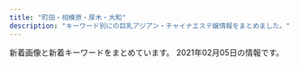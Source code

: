 ```yaml
---
title: "町田・相模原・厚木・大和"
description: "キーワード別にの巨乳アジアン・チャイナエステ嬢情報をまとめました。"
---
```


新着画像と新着キーワードをまとめています。
2021年02月05日の情報です。

<DmmAffiliateIns />
<KeywordTable
  shops={
    [
    {
        "name": "\u82b1\u9b41\uff5e\u304a\u3044\u3089\u3093\uff5e",
        "img_links": [
            "http://www.kango.esjp.site/photo_news/upimg/17682600e4bcd51ffa_1.jpg",
            "http://www.kango.esjp.site/images/m2.jpg",
            "http://www.kango.esjp.site/files/006.jpg",
            "http://www.kango.esjp.site/files/008.jpg",
            "http://www.kango.esjp.site/images/slider-img001.jpg",
            "http://www.kango.esjp.site/photo_news/upimg/132605fdafb9c74d66_1.jpg",
            "http://www.kango.esjp.site/images/m3.jpg",
            "http://www.kango.esjp.site/photo_news/upimg/823325fc86c10c020c_1.jpg",
            "http://www.kango.esjp.site/images/m1.jpg",
            "http://www.kango.esjp.site/photo_news/upimg/17682600e4bcd51ffa_0.jpg",
            "http://www.kango.esjp.site/files/009.jpg",
            "http://www.kango.esjp.site/files/005.jpg",
            "http://www.kango.esjp.site/photo_news/upimg/823325fc86c10c020c_0.jpg",
            "http://www.kango.esjp.site/photo_news/upimg/471305ff8085124538_0.jpg",
            "http://www.kango.esjp.site/files/010.jpg",
            "http://www.kango.esjp.site/images/m4.jpg",
            "http://www.kango.esjp.site/files/004.jpg",
            "http://www.kango.esjp.site/files/011.jpg",
            "http://www.kango.esjp.site/images/s_message.png",
            "http://www.kango.esjp.site/photo_news/upimg/35280601cc9cb87675_0.jpg",
            "http://www.kango.esjp.site/files/001.jpg",
            "http://www.kango.esjp.site/images/s_news.png",
            "http://www.kango.esjp.site/files/007.jpg",
            "http://www.kango.esjp.site/images/s_pickup.png",
            "http://www.kango.esjp.site/images/m6.jpg",
            "http://www.kango.esjp.site/images/s_top_therapist.png",
            "http://www.kango.esjp.site/images/slider-img002.jpg",
            "http://www.kango.esjp.site/photo_news/upimg/35280601cc9cb87675_1.jpg",
            "http://www.kango.esjp.site/photo_news/upimg/471305ff8085124538_1.jpg",
            "http://www.kango.esjp.site/photo_news/upimg/132605fdafb9c74d66_0.jpg"
        ],
        "url": "http://www.kango.esjp.site/",
        "station": "JR\u76f8\u6a21\u539f\u99c5\u5357\u53e3",
        "keywords": {
            "D": 72,
            "87": 64,
            "86": 8
        }
    },
    {
        "url": "http://sakura.jps.cm/",
        "name": "\u3055\u304f\u3089",
        "station": "\u4e2d\u592e\u6797\u9593\u99c5\u897f\u53e3",
        "img_links": [
            "http://sakura.jps.cm/images/s_link.jpg",
            "http://sakura.jps.cm/images/s_staff.jpg",
            "http://sakura.jps.cm/images/room1.jpg",
            "http://sakura2.a2.reraku.work/upload/sites/47/2018/10/2018100106460946.jpg",
            "http://sakura.jps.cm/images/room3.jpg",
            "http://sakura.jps.cm/images/room4.jpg",
            "http://sakura.jps.cm/images/s3.jpg",
            "http://sakura.jps.cm/images/s1.jpg",
            "http://sakura2.a2.reraku.work/upload/sites/47/2018/10/2018100610444161.jpg",
            "http://sakura2.a2.reraku.work/upload/sites/47/2018/10/2018100610454511.jpg",
            "http://sakura.jps.cm/images/s_news.jpg",
            "http://sakura.jps.cm/images/mobile.jpg",
            "http://sakura.jps.cm/images/pick.jpg",
            "http://sakura.jps.cm/images/room2.jpg",
            "http://sakura.jps.cm/images/top.jpg"
        ],
        "keywords": {
            "C": 15,
            "88": 4,
            "E": 4,
            "85": 4,
            "83": 4
        }
    },
    {
        "keywords": {},
        "name": "Refresh \uff5e\u30ea\u30d5\u30ec\u30c3\u30b7\u30e5\uff5e",
        "img_links": [
            "http://refresh.esnavi.work/news.jpg",
            "http://refresh.esnavi.work/yuki.jpg",
            "http://refresh.esnavi.work/acc1.jpg",
            "http://refresh.esnavi.work/head.jpg",
            "http://refresh.esnavi.work/4.jpg",
            "http://refresh.esnavi.work/up.jpg",
            "http://refresh.esnavi.work/1.jpg",
            "http://refresh.esnavi.work/momoka.jpg",
            "http://refresh.esnavi.work/acc3.jpg",
            "http://refresh.esnavi.work/misaki.jpg",
            "http://refresh.esnavi.work/rec2.png",
            "http://refresh.esnavi.work/int1.png",
            "http://refresh.esnavi.work/3.jpg",
            "http://refresh.esnavi.work/ayako.jpg",
            "http://refresh.esnavi.work/koko.jpg",
            "http://refresh.esnavi.work/rec1.png",
            "http://refresh.esnavi.work/tg.jpg",
            "http://refresh.esnavi.work/acc2.jpg",
            "http://refresh.esnavi.work/interior_t.jpg",
            "http://refresh.esnavi.work/6.jpg",
            "http://refresh.esnavi.work/staff_t.jpg"
        ],
        "url": "http://refresh.esnavi.work/",
        "station": "\u76f8\u6a21\u5927\u91ce\u99c5\u5357\u53e3"
    },
    {
        "station": "\u672c\u539a\u6728\u99c5\u5317\u53e3",
        "url": "http://biretuip.xyz/",
        "keywords": {},
        "img_links": [
            "http://biretuip.xyz/uploads/201109/1-201109134H31D.jpg",
            "http://biretuip.xyz/uploads/201109/1-201109134AB46.jpg",
            "http://biretuip.xyz/static/picture/esthe3.jpg",
            "http://biretuip.xyz/static/picture/staff_t.png",
            "http://biretuip.xyz/static/picture/esthe2.jpg",
            "http://biretuip.xyz/static/picture/footer-r.png",
            "http://biretuip.xyz/static/picture/main1.jpg",
            "http://biretuip.xyz/static/picture/staff.png",
            "http://biretuip.xyz/uploads/201109/1-201109134G0153.jpg",
            "http://biretuip.xyz/static/picture/home.png",
            "http://biretuip.xyz/static/picture/footer-l.png",
            "http://biretuip.xyz/static/picture/info_t.png",
            "http://biretuip.xyz/static/picture/sys1.png",
            "http://biretuip.xyz/static/picture/ac1.jpg",
            "http://biretuip.xyz/static/picture/esthe1.jpg"
        ],
        "name": "Lucky"
    },
    {
        "name": "\u4eba\u9b5a",
        "url": "http://roman-es.info/",
        "keywords": {},
        "img_links": [
            "http://roman-es.info/staff/emi.jpg",
            "http://roman-es.info/staff/mikic.jpg",
            "http://roman-es.info/staff/miki3.jpg",
            "http://roman-es.info/staff/yuki4.jpg",
            "http://roman-es.info/img/all/loader.png",
            "http://roman-es.info/img/pic/slide_1.jpg",
            "http://roman-es.info/staff/miki2.jpg",
            "http://roman-es.info/staff/emi3.jpg",
            "http://roman-es.info/staff/emi2.jpg",
            "http://roman-es.info/staff/emi1.jpg",
            "http://roman-es.info/staff/yuki1.jpg",
            "http://roman-es.info/staff/yuki2.jpg",
            "http://roman-es.info/staff/miki.jpg",
            "http://roman-es.info/staff/yuki3.jpg",
            "http://roman-es.info/staff/miki4.jpg",
            "http://roman-es.info/staff/miki1.jpg",
            "http://roman-es.info/img/pic/slide_2.jpg",
            "http://roman-es.info/staff/yuki.jpg"
        ],
        "station": "\u5927\u548c\u99c5"
    },
    {
        "img_links": [
            "http://www.pentohausu.xyz/images/shop/5.jpg",
            "http://www.pentohausu.xyz/images/index-rin_14.jpg",
            "http://www.pentohausu.xyz/images/nav/nav-t-sys.jpg",
            "http://www.pentohausu.xyz/images/staff/1/mie.png",
            "http://www.pentohausu.xyz/images/lanmu-t-st2.jpg",
            "http://www.pentohausu.xyz/images/shop/6.jpg",
            "http://www.pentohausu.xyz/images/staff/1/7.jpg",
            "http://www.pentohausu.xyz/images/sys.png",
            "http://www.pentohausu.xyz/images/index-rin_20.jpg",
            "http://www.pentohausu.xyz/images/nav/nav-t-job.jpg",
            "http://www.pentohausu.xyz/images/staff/1/8.jpg",
            "http://www.pentohausu.xyz/images/staff/1/aya.jpg",
            "http://www.pentohausu.xyz/images/index-rin_02.jpg",
            "http://www.pentohausu.xyz/images/index-rin_04.jpg",
            "http://www.pentohausu.xyz/images/lanmu-t-st.jpg",
            "http://www.pentohausu.xyz/images/staff/1/4.jpg",
            "http://www.yozakura-aroma.xyz/images/staff/2.jpg",
            "http://www.pentohausu.xyz/images/staff/1/sayuri.jpg"
        ],
        "keywords": {},
        "name": "\u30da\u30f3\u30c8\u30cf\u30a6\u30b9",
        "url": "http://www.pentohausu.xyz/",
        "station": "\u76f8\u6b66\u53f0\u524d\u99c5\u5317\u53e3"
    },
    {
        "name": "\u30db\u30ef\u30a4\u30c8\u30df\u30eb\u30af",
        "url": "http://www.whitemilk.iesjp.com/",
        "keywords": {
            "E": 8,
            "86": 48,
            "D": 40,
            "85": 8,
            "82": 16,
            "88": 16,
            "C": 40
        },
        "img_links": [
            "http://www.whitemilk.iesjp.com/images/b-online.png",
            "http://www.whitemilk.iesjp.com/images/b-tel.png",
            "http://www.whitemilk.iesjp.com/files/002.jpg",
            "http://www.whitemilk.iesjp.com/files/008.jpg",
            "http://www.whitemilk.iesjp.com/images/m3.jpg",
            "http://www.whitemilk.iesjp.com/images/m1.jpg",
            "http://www.whitemilk.iesjp.com/files/009.jpg",
            "http://www.whitemilk.iesjp.com/files/010.jpg",
            "http://www.whitemilk.iesjp.com/files/007.jpg",
            "http://www.whitemilk.iesjp.com/images/rsubt7.png",
            "http://www.whitemilk.iesjp.com/files/006.jpg",
            "http://www.whitemilk.iesjp.com/files/011.jpg",
            "http://www.whitemilk.iesjp.com/photo_news/upimg/384765fc43ddd57c2e_0.jpg",
            "http://www.whitemilk.iesjp.com/images/rsubt5.png",
            "http://www.whitemilk.iesjp.com/images/m4.jpg",
            "http://www.whitemilk.iesjp.com/files/003.jpg",
            "http://www.whitemilk.iesjp.com/files/001.jpg",
            "http://www.whitemilk.iesjp.com/images/m6.jpg",
            "http://www.whitemilk.iesjp.com/images/rsubt4.png",
            "http://www.whitemilk.iesjp.com/images/slider-img001.jpg",
            "http://www.whitemilk.iesjp.com/images/m2.jpg",
            "http://www.whitemilk.iesjp.com/images/slider-img002.jpg",
            "http://www.whitemilk.iesjp.com/images/rsubt2.png",
            "http://www.whitemilk.iesjp.com/files/005.jpg",
            "http://www.whitemilk.iesjp.com/files/004.jpg",
            "http://www.whitemilk.iesjp.com/photo_news/upimg/807595ff6abbdb5daf_0.jpg",
            "http://www.whitemilk.iesjp.com/images/atomosky.png",
            "http://www.whitemilk.iesjp.com/images/rsubt1.png",
            "http://www.whitemilk.iesjp.com/images/rsubt6.png",
            "http://www.whitemilk.iesjp.com/images/rsubt3.png"
        ],
        "station": "\u5927\u548c\u99c5\u5317\u53e3"
    },
    {
        "name": "\u591c\u685c",
        "station": "\u6d77\u8001\u540d\u99c5\u6771\u53e3",
        "keywords": {},
        "url": "http://www.yozakura-aroma.xyz/",
        "img_links": [
            "http://www.yozakura-aroma.xyz/images/13.png",
            "http://www.yozakura-aroma.xyz/images/index-skr_16.jpg",
            "http://www.yozakura-aroma.xyz/images/sys5.jpg",
            "http://www.yozakura-aroma.xyz/images/nav/nav-t-sys.jpg",
            "http://www.yozakura-aroma.xyz/images/shop/rl1.jpg",
            "http://www.yozakura-aroma.xyz/images/staff/ami.jpg",
            "http://www.yozakura-aroma.xyz/images/3.jpg",
            "http://www.yozakura-aroma.xyz/images/index-rin_02.jpg",
            "http://www.yozakura-aroma.xyz/images/nav/nav-t-sta.jpg",
            "http://www.yozakura-aroma.xyz/images/7a.jpg",
            "http://www.yozakura-aroma.xyz/images/index-rin_04.jpg",
            "http://www.yozakura-aroma.xyz/images/527385908605281370.jpg",
            "http://www.yozakura-aroma.xyz/images/nav/nav-t-job.jpg",
            "http://www.yozakura-aroma.xyz/images/1.jpg",
            "http://www.yozakura-aroma.xyz/images/shop/rl3.jpg",
            "http://www.yozakura-aroma.xyz/images/staff/meijia.jpg",
            "http://www.yozakura-aroma.xyz/images/rina.png",
            "http://www.yozakura-aroma.xyz/images/13.jpg"
        ]
    },
    {
        "name": "\u3084\u3059\u3089\u304e",
        "keywords": {
            "86": 10,
            "C": 12,
            "D": 20,
            "87": 10
        },
        "img_links": [
            "http://yasuragi.tyo.ac/images/s3.jpg",
            "http://yasuragi.tyo.ac/images/s_staff.png",
            "http://yasuragi.tyo.ac/photos/sites/55/2019/12/2019121604403829.jpg",
            "http://yasuragi.tyo.ac/images/top.jpg",
            "http://yasuragi.tyo.ac/photos/sites/55/2021/01/2021012006485092.jpg",
            "http://yasuragi.a2.reraku.work/upload/sites/55/2021/01/2021012006485092.jpg",
            "http://yasuragi.tyo.ac/images/s_link.png",
            "http://yasuragi.tyo.ac/photos/sites/55/2019/12/2019121604403490.jpg",
            "http://yasuragi.tyo.ac/images/end.jpg",
            "http://yasuragi.tyo.ac/images/news_bj3.png",
            "http://yasuragi.tyo.ac/images/room4.jpg",
            "http://yasuragi.tyo.ac/images/room1.jpg",
            "http://yasuragi.tyo.ac/images/news_bj1.png",
            "http://yasuragi.tyo.ac/photos/sites/55/2019/12/2019121604403165.jpg",
            "http://yasuragi.tyo.ac/images/room3.jpg",
            "http://yasuragi.tyo.ac/images/room2.jpg",
            "http://yasuragi.tyo.ac/images/s_news.png",
            "http://yasuragi.tyo.ac/images/mobile.jpg"
        ],
        "url": "http://yasuragi.tyo.ac/",
        "station": "\u5c0f\u7530\u6025\u7dda\u753a\u7530\u99c5\u897f\u53e3"
    },
    {
        "img_links": [
            "http://rose.este88.com/images/s_news.png",
            "http://rose.este88.com/images/s_staff.png",
            "http://rose.este88.com/girls/yuyu1.jpg",
            "http://rose.este88.com/images/new.jpg",
            "http://rose.este88.com/girls/yuki1.jpg",
            "http://rose.este88.com/girls/momo1.jpg",
            "http://rose.este88.com/girls/reko1.jpg",
            "http://rose.este88.com/images/top.png",
            "http://rose.este88.com/girls/ana1.jpg"
        ],
        "keywords": {},
        "name": "\u30ed\u30fc\u30ba",
        "url": "http://rose.este88.com/",
        "station": "\u672c\u539a\u6728\u99c5\u5317\u53e3"
    },
    {
        "station": "\u5927\u548c\u99c5\u5c0f\u7530\u6025\u53e3",
        "img_links": [
            "http://www.megami.iesjp.com/images/top.jpg",
            "http://www.megami.iesjp.com/files/001.jpg",
            "http://www.megami.iesjp.com/photo_news/upimg/642706018c958a9beb_1.jpg",
            "http://www.megami.iesjp.com/photo_news/upimg/574925fe41e38cb0fd_0.jpg",
            "http://www.megami.iesjp.com/photo_news/upimg/574925fe41e38cb0fd_1.jpg",
            "http://www.megami.iesjp.com/images/sp_tit_therapist.png",
            "http://www.megami.iesjp.com/photo_news/upimg/818585fd1b65d74203_0.jpg",
            "http://www.megami.iesjp.com/photo_news/upimg/642706018c958a9beb_0.jpg",
            "http://www.megami.iesjp.com/files/008.jpg",
            "http://www.megami.iesjp.com/files/005.jpg",
            "http://www.megami.iesjp.com/images/img_tel.png",
            "http://www.megami.iesjp.com/files/004.jpg",
            "http://www.megami.iesjp.com/images/sp_tit_new.png",
            "http://www.megami.iesjp.com/files/006.jpg",
            "http://www.megami.iesjp.com/images/tit_new.png",
            "http://www.megami.iesjp.com/photo_news/upimg/818585fd1b65d74203_1.jpg",
            "http://www.megami.iesjp.com/images/maining.jpg",
            "http://www.megami.iesjp.com/files/003.jpg",
            "http://www.megami.iesjp.com/images/tit_therapist.png",
            "http://www.megami.iesjp.com/images/sp_top.jpg",
            "http://www.megami.iesjp.com/files/007.jpg",
            "http://www.megami.iesjp.com/photo_news/upimg/445985ff2bb207e3fd_1.jpg",
            "http://www.megami.iesjp.com/files/002.jpg",
            "http://www.megami.iesjp.com/photo_news/upimg/445985ff2bb207e3fd_0.jpg"
        ],
        "url": "http://www.megami.iesjp.com/",
        "keywords": {
            "C": 12,
            "86": 12,
            "87": 30,
            "\u80f8": 1,
            "D": 30,
            "88": 6,
            "E": 6
        },
        "name": "\u5973\u795e\u306e\u30ad\u30b9"
    },
    {
        "keywords": {
            "C": 4,
            "D": 24,
            "87": 24,
            "86": 4
        },
        "url": "http://www.alice.iesjp.com/",
        "img_links": [
            "http://www.alice.iesjp.com/files/008.jpg",
            "http://www.alice.iesjp.com/files/004.jpg",
            "http://www.alice.iesjp.com/files/001.jpg",
            "http://www.alice.iesjp.com/files/002.jpg",
            "http://www.alice.iesjp.com/files/006.jpg",
            "http://www.alice.iesjp.com/photo_news/upimg/641995ff833cdaa8d5_0.jpg",
            "http://www.alice.iesjp.com/files/007.jpg",
            "http://www.alice.iesjp.com/files/005.jpg",
            "http://www.alice.iesjp.com/photo_news/upimg/81213601a12252a04b_0.jpg"
        ],
        "name": "Alice \uff5e\u30a2\u30ea\u30b9\uff5e",
        "station": "\u672c\u539a\u6728\u99c5\u5317\u53e3"
    },
    {
        "name": "nana",
        "keywords": {
            "C": 41
        },
        "station": "\u3055\u304c\u307f\u91ce\u99c5\u5317\u53e3",
        "url": "http://sln-esthe.com/",
        "img_links": [
            "http://sln-esthe.com/scdl/staff/10101.jpg",
            "http://sln-esthe.com/scdl/staff/10131.jpg",
            "http://sln-esthe.com/scdl/staff/10622.jpg",
            "http://sln-esthe.com/scdl/staff/10411.jpg",
            "http://sln-esthe.com/scdl/staff/10361.jpg",
            "http://sln-esthe.com/scdl/staff/10501mb.jpg",
            "http://sln-esthe.com/scdl/staff/10651.jpg",
            "http://sln-esthe.com/scdl/staff/10151mb.jpg",
            "http://sln-esthe.com/scdl/staff/10441.jpg",
            "http://sln-esthe.com/scdl/staff/10564.jpg",
            "http://sln-esthe.com/scdl/staff/10462.jpg",
            "http://sln-esthe.com/scdl/staff/10272.jpg",
            "http://sln-esthe.com/scdl/staff/10391mb.jpg",
            "http://sln-esthe.com/scdl/staff/10511.jpg",
            "http://sln-esthe.com/scdl/staff/10431mb.jpg",
            "http://sln-esthe.com/scdl/staff/10171.jpg",
            "http://sln-esthe.com/pic/head.png",
            "http://sln-esthe.com/scdl/staff/10162.jpg",
            "http://sln-esthe.com/scdl/staff/10341.jpg",
            "http://sln-esthe.com/scdl/staff/10141mb.jpg",
            "http://sln-esthe.com/scdl/staff/10131mb.jpg",
            "http://sln-esthe.com/scdl/staff/10681.jpg",
            "http://sln-esthe.com/scdl/staff/10101mb.jpg",
            "http://sln-esthe.com/scdl/staff/10562.jpg",
            "http://sln-esthe.com/scdl/staff/10211mb.jpg",
            "http://sln-esthe.com/scdl/staff/10554.jpg",
            "http://sln-esthe.com/scdl/staff/10481mb.jpg",
            "http://sln-esthe.com/scdl/staff/10111.jpg",
            "http://sln-esthe.com/scdl/staff/10371mb.jpg",
            "http://sln-esthe.com/img/ttl_staff.png",
            "http://sln-esthe.com/scdl/staff/10121.jpg",
            "http://sln-esthe.com/scdl/staff/10461.jpg",
            "http://sln-esthe.com/scdl/staff/10341mb.jpg",
            "http://sln-esthe.com/scdl/staff/10561mb.jpg",
            "http://sln-esthe.com/scdl/staff/10641mb.jpg",
            "http://sln-esthe.com/scdl/staff/10611.jpg",
            "http://sln-esthe.com/scdl/staff/10371.jpg",
            "http://sln-esthe.com/scdl/staff/10691mb.jpg",
            "http://sln-esthe.com/scdl/staff/10641.jpg",
            "http://sln-esthe.com/scdl/staff/10161mb.jpg",
            "http://sln-esthe.com/scdl/staff/10311mb.jpg",
            "http://sln-esthe.com/scdl/staff/10291mb.jpg",
            "http://sln-esthe.com/scdl/staff/10711.jpg",
            "http://sln-esthe.com/scdl/staff/10631.jpg",
            "http://sln-esthe.com/scdl/staff/10391.jpg",
            "http://sln-esthe.com/scdl/staff/10241.jpg",
            "http://sln-esthe.com/scdl/staff/10311.jpg",
            "http://sln-esthe.com/scdl/staff/10182.jpg",
            "http://sln-esthe.com/scdl/staff/10711mb.jpg",
            "http://sln-esthe.com/scdl/staff/10471.jpg",
            "http://sln-esthe.com/scdl/staff/10621.jpg",
            "http://sln-esthe.com/scdl/staff/10061.jpg",
            "http://sln-esthe.com/scdl/staff/10271.jpg",
            "http://sln-esthe.com/scdl/staff/10261mb.jpg",
            "http://sln-esthe.com/scdl/staff/10072.jpg",
            "http://sln-esthe.com/scdl/staff/10531mb.jpg",
            "http://sln-esthe.com/scdl/staff/10011mb.jpg",
            "http://sln-esthe.com/scdl/staff/10301.jpg",
            "http://sln-esthe.com/scdl/staff/10191.jpg",
            "http://sln-esthe.com/scdl/staff/10563.jpg",
            "http://sln-esthe.com/scdl/staff/10141.jpg",
            "http://sln-esthe.com/img/ttl_mobile.png",
            "http://sln-esthe.com/scdl/staff/10331mb.jpg",
            "http://sln-esthe.com/scdl/staff/10392.jpg",
            "http://sln-esthe.com/scdl/staff/10621mb.jpg",
            "http://sln-esthe.com/scdl/staff/10501.jpg",
            "http://sln-esthe.com/scdl/staff/10631mb.jpg",
            "http://sln-esthe.com/scdl/staff/10021.jpg",
            "http://sln-esthe.com/scdl/staff/10221mb.jpg",
            "http://sln-esthe.com/scdl/staff/10421.jpg",
            "http://sln-esthe.com/scdl/staff/10291.jpg",
            "http://sln-esthe.com/scdl/staff/10431.jpg",
            "http://sln-esthe.com/img/ttl_rec.png",
            "http://sln-esthe.com/scdl/staff/10471mb.jpg",
            "http://sln-esthe.com/scdl/staff/10601.jpg",
            "http://sln-esthe.com/scdl/staff/10491.jpg",
            "http://sln-esthe.com/scdl/staff/10181.jpg",
            "http://sln-esthe.com/scdl/staff/10463.jpg",
            "http://sln-esthe.com/scdl/staff/10581.jpg",
            "http://sln-esthe.com/scdl/staff/10381mb.jpg",
            "http://sln-esthe.com/scdl/staff/10671.jpg",
            "http://sln-esthe.com/scdl/staff/10351.jpg",
            "http://sln-esthe.com/scdl/staff/10231.jpg",
            "http://sln-esthe.com/scdl/staff/10481.jpg",
            "http://sln-esthe.com/scdl/staff/10541mb.jpg",
            "http://sln-esthe.com/scdl/staff/10031mb.jpg",
            "http://sln-esthe.com/scdl/staff/10031.jpg",
            "http://sln-esthe.com/scdl/staff/10553.jpg",
            "http://sln-esthe.com/scdl/staff/10412.jpg",
            "http://sln-esthe.com/scdl/staff/10511mb.jpg",
            "http://sln-esthe.com/scdl/staff/10681mb.jpg",
            "http://sln-esthe.com/scdl/staff/10402.jpg",
            "http://sln-esthe.com/scdl/staff/10212.jpg",
            "http://sln-esthe.com/scdl/staff/10421mb.jpg",
            "http://sln-esthe.com/scdl/staff/10551.jpg",
            "http://sln-esthe.com/scdl/staff/10121mb.jpg",
            "http://sln-esthe.com/scdl/staff/10671mb.jpg",
            "http://sln-esthe.com/scdl/staff/10241mb.jpg",
            "http://sln-esthe.com/scdl/staff/10151.jpg",
            "http://sln-esthe.com/scdl/staff/10521mb.jpg",
            "http://sln-esthe.com/scdl/staff/10071.jpg",
            "http://sln-esthe.com/scdl/staff/10382.jpg",
            "http://sln-esthe.com/scdl/staff/10482.jpg",
            "http://sln-esthe.com/scdl/staff/10414.jpg",
            "http://sln-esthe.com/scdl/staff/10521.jpg",
            "http://sln-esthe.com/scdl/staff/10132.jpg",
            "http://sln-esthe.com/scdl/staff/10381.jpg",
            "http://sln-esthe.com/scdl/staff/10071mb.jpg",
            "http://sln-esthe.com/scdl/staff/10161.jpg",
            "http://sln-esthe.com/scdl/staff/10281mb.jpg",
            "http://sln-esthe.com/scdl/staff/10301mb.jpg",
            "http://sln-esthe.com/scdl/staff/10331.jpg",
            "http://sln-esthe.com/scdl/staff/10171mb.jpg",
            "http://sln-esthe.com/scdl/staff/10192.jpg",
            "http://sln-esthe.com/scdl/staff/10661mb.jpg",
            "http://sln-esthe.com/scdl/staff/10321.jpg",
            "http://sln-esthe.com/scdl/staff/10011.jpg",
            "http://sln-esthe.com/scdl/staff/10211.jpg",
            "http://sln-esthe.com/scdl/staff/10061mb.jpg",
            "http://sln-esthe.com/scdl/staff/10571mb.jpg",
            "http://sln-esthe.com/scdl/staff/10231mb.jpg",
            "http://sln-esthe.com/scdl/staff/10191mb.jpg",
            "http://sln-esthe.com/scdl/staff/10601mb.jpg",
            "http://sln-esthe.com/scdl/staff/10581mb.jpg",
            "http://sln-esthe.com/scdl/staff/10691.jpg",
            "http://sln-esthe.com/scdl/staff/10451.jpg",
            "http://sln-esthe.com/scdl/staff/10401mb.jpg",
            "http://sln-esthe.com/scdl/staff/10661.jpg",
            "http://sln-esthe.com/scdl/staff/10281.jpg",
            "http://sln-esthe.com/scdl/staff/10683.jpg",
            "http://sln-esthe.com/scdl/staff/10172.jpg",
            "http://sln-esthe.com/scdl/staff/10541.jpg",
            "http://sln-esthe.com/scdl/staff/10531.jpg",
            "http://sln-esthe.com/scdl/staff/10041.jpg",
            "http://sln-esthe.com/scdl/staff/10321mb.jpg",
            "http://sln-esthe.com/scdl/staff/10021mb.jpg",
            "http://sln-esthe.com/scdl/staff/10491mb.jpg",
            "http://sln-esthe.com/scdl/staff/10221.jpg",
            "http://sln-esthe.com/scdl/staff/10181mb.jpg",
            "http://sln-esthe.com/scdl/staff/10401.jpg",
            "http://sln-esthe.com/scdl/staff/10152.jpg",
            "http://sln-esthe.com/scdl/staff/10483.jpg",
            "http://sln-esthe.com/scdl/staff/10651mb.jpg",
            "http://sln-esthe.com/scdl/staff/10411mb.jpg",
            "http://sln-esthe.com/scdl/staff/10701.jpg",
            "http://sln-esthe.com/scdl/staff/10611mb.jpg",
            "http://sln-esthe.com/scdl/staff/10122.jpg",
            "http://sln-esthe.com/scdl/staff/10682.jpg",
            "http://sln-esthe.com/scdl/staff/10484.jpg",
            "http://sln-esthe.com/scdl/staff/10441mb.jpg",
            "http://sln-esthe.com/scdl/staff/10451mb.jpg",
            "http://sln-esthe.com/scdl/staff/10111mb.jpg",
            "http://sln-esthe.com/scdl/staff/10261.jpg",
            "http://sln-esthe.com/scdl/staff/10561.jpg",
            "http://sln-esthe.com/scdl/staff/10413.jpg",
            "http://sln-esthe.com/scdl/staff/10361mb.jpg",
            "http://sln-esthe.com/scdl/staff/10271mb.jpg",
            "http://sln-esthe.com/scdl/staff/10701mb.jpg",
            "http://sln-esthe.com/scdl/staff/10551mb.jpg",
            "http://sln-esthe.com/scdl/staff/10351mb.jpg",
            "http://sln-esthe.com/scdl/staff/10571.jpg",
            "http://sln-esthe.com/scdl/staff/10552.jpg",
            "http://sln-esthe.com/scdl/staff/10461mb.jpg",
            "http://sln-esthe.com/scdl/staff/10041mb.jpg"
        ]
    },
    {
        "img_links": [
            "http://sakura.fan.bz/photos/sites/96/2019/11/201911070206265.jpg",
            "http://sakura.fan.bz/photos/sites/96/2019/09/2019090502332511.jpg",
            "http://sakura.fan.bz/images/end.png",
            "http://sakura.fan.bz/images/s_news.png",
            "http://sakura.fan.bz/images/news_bj3.png",
            "http://sakura.fan.bz/images/s_staff.png",
            "http://sakura.fan.bz/photos/sites/96/2019/09/2019090608513621.jpg",
            "http://sakura.fan.bz/photos/sites/96/2019/11/2019112803264378.jpg",
            "http://sakura.fan.bz/photos/sites/96/2019/09/2019090502332739.jpg",
            "http://sakura.fan.bz/photos/sites/96/2020/12/2020120203192280.jpg",
            "http://sakura.fan.bz/images/s_face.png",
            "http://sakura.fan.bz/images/top.jpg",
            "http://sakura.fan.bz/photos/sites/96/2019/12/2019120107502632.jpg",
            "http://sakura.fan.bz/photos/sites/96/2019/09/2019090502332622.jpg",
            "http://sakura.fan.bz/images/news_bj1.png",
            "http://sakura.fan.bz/images/info.png",
            "http://sakura.fan.bz/photos/sites/96/2019/09/2019090609280369.jpg",
            "http://sakura.fan.bz/photos/sites/96/2019/10/2019100401374573.jpg"
        ],
        "url": "http://sakura.fan.bz/",
        "station": "\u76f8\u6a21\u5927\u91ce\u99c5\u5357\u53e3",
        "keywords": {
            "84": 4,
            "D": 18,
            "C": 23,
            "E": 3,
            "86": 10,
            "85": 2,
            "83": 4
        },
        "name": "\u3055\u304f\u3089"
    },
    {
        "name": "Tiara",
        "img_links": [
            "http://hitlyiopm.xyz/uploads/201021/1-20102112353H51.jpg",
            "http://hitlyiopm.xyz/picture/m-top03.jpg",
            "http://hitlyiopm.xyz/picture/nav-002.jpg",
            "http://hitlyiopm.xyz/picture/m-top05.jpg",
            "http://hitlyiopm.xyz/picture/nav-003.jpg",
            "http://hitlyiopm.xyz/picture/m-top02.jpg",
            "http://hitlyiopm.xyz/uploads/201226/1-201226151234C4.jpg",
            "http://hitlyiopm.xyz/uploads/201021/1-2010211235033D.jpg",
            "http://hitlyiopm.xyz/picture/nav-004.jpg",
            "http://hitlyiopm.xyz/uploads/201021/1-20102112344O57.jpg",
            "http://hitlyiopm.xyz/picture/m-head01.jpg",
            "http://hitlyiopm.xyz/picture/nav-005.jpg",
            "http://hitlyiopm.xyz/picture/c-01.jpg",
            "http://hitlyiopm.xyz/uploads/201021/1-201021123520249.jpg",
            "http://hitlyiopm.xyz/picture/nav-006.jpg",
            "http://hitlyiopm.xyz/picture/nav-001.jpg"
        ],
        "url": "http://hitlyiopm.xyz/",
        "station": "\u5c0f\u7530\u6025\u76f8\u6a21\u539f\u99c5\u5357\u53e3",
        "keywords": {
            "D": 5,
            "86": 1,
            "89": 4
        }
    },
    {
        "url": "http://yumenokoi.xyz.mn/",
        "name": "\u5922\u306e\u604b",
        "station": "\u5927\u548c\u99c5\u5317\u53e3",
        "keywords": {
            "D": 2,
            "86": 2
        },
        "img_links": [
            "http://yumenokoi.xyz.mn/images/s_staff.jpg",
            "http://yumenokoi.xyz.mn/images/news1.jpg",
            "http://yumenokoi.xyz.mn/images/1.jpg",
            "http://yumenokoi.xyz.mn/photos/sites/63/2020/08/2020082804381466.jpg",
            "http://yumenokoi.xyz.mn/images/info2.jpg",
            "http://yumenokoi.xyz.mn/images/2.jpg",
            "http://yumenokoi.xyz.mn/photos/sites/63/2020/08/2020082804382098.jpg",
            "http://yumenokoi.xyz.mn/images/staff_bj3.jpg",
            "http://yumenokoi.xyz.mn/images/top.jpg",
            "http://yumenokoi.xyz.mn/images/mobile.jpg",
            "http://yumenokoi.xyz.mn/images/s_link.jpg"
        ]
    },
    {
        "name": "MINA",
        "keywords": {
            "88": 2,
            "D": 4,
            "85": 5,
            "C": 16
        },
        "img_links": [
            "http://mrgurokisetsu.tokyo/uploads/200828/1-200RP92115101.jpg",
            "http://mrgurokisetsu.tokyo/uploads/201026/1-201026161220H2.jpg",
            "http://mrgurokisetsu.tokyo/uploads/200828/1-200RP92124K5.jpg",
            "http://mrgurokisetsu.tokyo/uploads/181218/1-1Q21R10649544.png",
            "http://mrgurokisetsu.tokyo/uploads/200828/1-200RP92022417.jpg",
            "http://mrgurokisetsu.tokyo/images/top-sp.png",
            "http://mrgurokisetsu.tokyo/uploads/200828/1-200RP9192Y24.jpg",
            "http://mrgurokisetsu.tokyo/uploads/181219/1-1Q219153224547.jpg",
            "http://mrgurokisetsu.tokyo/uploads/200828/1-200RP92314957.jpg",
            "http://mrgurokisetsu.tokyo/uploads/181219/1-1Q21915324H06.jpg",
            "http://mrgurokisetsu.tokyo/uploads/181219/1-1Q2191A044L9.jpg",
            "http://mrgurokisetsu.tokyo/images/end.png",
            "http://mrgurokisetsu.tokyo/uploads/181218/1-1Q21R10G3C3.png",
            "http://mrgurokisetsu.tokyo/uploads/200828/1-200RP931222A.jpg",
            "http://mrgurokisetsu.tokyo/uploads/201114/1-201114140IG24.jpg",
            "http://mrgurokisetsu.tokyo/uploads/200828/1-200RP919363I.jpg",
            "http://mrgurokisetsu.tokyo/uploads/200828/1-200RP92032509.jpg",
            "http://mrgurokisetsu.tokyo/uploads/181218/1-1Q21R10626151.png",
            "http://mrgurokisetsu.tokyo/uploads/181219/1-1Q2191A133208.jpg",
            "http://mrgurokisetsu.tokyo/uploads/200828/1-200RP93113I1.jpg",
            "http://mrgurokisetsu.tokyo/uploads/200828/1-200RP92305117.jpg",
            "http://mrgurokisetsu.tokyo/uploads/181218/1-1Q21R106025N.png"
        ],
        "url": "http://mrgurokisetsu.tokyo/",
        "station": "\u6d77\u8001\u540d\u99c5\u5357\u53e3"
    },
    {
        "img_links": [
            "http://momoka.est888.com/css/top01.jpg",
            "http://momoka.est888.com/css/foot.jpg",
            "http://momoka.est888.com/css/head.jpg",
            "http://momoka.est888.com/images/call.png",
            "http://momoka.est888.com/css/staff/staff01.jpg",
            "http://momoka.est888.com/css/staff/staff03.jpg",
            "http://momoka.est888.com/css/staff/staff02.jpg"
        ],
        "station": "\u672c\u539a\u6728\u99c5\u6771\u53e3",
        "keywords": {
            "92": 1,
            "89": 2,
            "C": 6,
            "E": 1,
            "D": 2
        },
        "name": "\u3082\u3082\u304b\u3061\u3083\u3093",
        "url": "http://momoka.est888.com/"
    },
    {
        "name": "\u30b3\u30b9\u30e2\u30b9",
        "keywords": {
            "D": 1,
            "92": 1,
            "\u30bb\u30af\u30b7\u30fc": 134,
            "90": 3,
            "88": 1,
            "82": 1,
            "91": 1,
            "87": 1,
            "C": 1,
            "84": 1
        },
        "img_links": [
            "http://sagamiono.net/uploadfiles/images/08.jpg",
            "http://sagamiono.net/images/returnBtn.png",
            "http://sagamiono.net/staffPhoto/s20210114023255.jpg",
            "http://sagamiono.net/staffPhoto/b20210114023057.jpg",
            "http://sagamiono.net/uploadfiles/Image/campaignSagamionoNet1.jpg",
            "http://sagamiono.net/staffPhoto/b20210114023151.jpg",
            "http://sagamiono.net/images/slider/04.jpg",
            "http://sagamiono.net/staffPhoto/s20210114023223.jpg",
            "http://sagamiono.net/images/gallery/04.jpg",
            "http://sagamiono.net/images/gallery/02.jpg",
            "http://sagamiono.net/staffPhoto/b20210114023233.jpg",
            "http://sagamiono.net/staffPhoto/s20210114023211.jpg",
            "http://sagamiono.net/images/slider/01.jpg",
            "http://sagamiono.net/staffPhoto/b20210114023130.jpg",
            "http://sagamiono.net/staffPhoto/s20210114023117.jpg",
            "http://sagamiono.net/staffPhoto/s20210114023233.jpg",
            "http://sagamiono.net/staffPhoto/b20210114023223.jpg",
            "http://sagamiono.net/images/showFrame.png",
            "http://sagamiono.net/staffPhoto/s20210114023057.jpg",
            "http://sagamiono.net/staffPhoto/b20210114023244.jpg",
            "http://sagamiono.net/staffPhoto/b20210114023211.jpg",
            "http://sagamiono.net/images/mobile.jpg",
            "http://sagamiono.net/staffPhoto/s20210114023244.jpg",
            "http://sagamiono.net/images/gallery/03.jpg",
            "http://sagamiono.net/uploadfiles/images/052.jpg",
            "http://sagamiono.net/images/gallery/01.jpg",
            "http://sagamiono.net/staffPhoto/s20210114023130.jpg",
            "http://sagamiono.net/staffPhoto/b20210114023255.jpg",
            "http://sagamiono.net/staffPhoto/b20210114023117.jpg",
            "http://sagamiono.net/staffPhoto/s20210114023151.jpg",
            "http://sagamiono.net/images/slider/02.jpg",
            "http://sagamiono.net/images/slider/03.jpg"
        ],
        "station": "\u76f8\u6a21\u5927\u91ce\u99c5\u5317\u53e3",
        "url": "http://sagamiono.net/"
    },
    {
        "url": "http://ichijiku.work/",
        "img_links": [
            "http://ichijiku.work/static/picture/m-head03.png",
            "http://ichijiku.work/static/picture/nav04.png",
            "http://ichijiku.work/static/picture/nav06.png",
            "http://ichijiku.work/static/picture/nav05.png",
            "http://ichijiku.work/uploads/201103/1-20110316291R44.jpg",
            "http://ichijiku.work/static/picture/sp-qizu.png",
            "http://ichijiku.work/static/picture/m-top03.png",
            "http://ichijiku.work/uploads/200904/1-200Z4103035194.jpg",
            "http://ichijiku.work/uploads/200912/1-20091210251R02.jpg",
            "http://ichijiku.work/uploads/201218/1-20121Q30630462.jpg",
            "http://ichijiku.work/uploads/200912/1-200912102620419.jpg",
            "http://ichijiku.work/static/picture/m-top04.png",
            "http://ichijiku.work/static/picture/nav01.png",
            "http://ichijiku.work/uploads/200904/1-200Z410325X00.jpg",
            "http://ichijiku.work/static/picture/m-top02.png",
            "http://ichijiku.work/static/picture/nav03.png",
            "http://ichijiku.work/static/picture/sp-tel.png",
            "http://ichijiku.work/static/picture/nav02.png"
        ],
        "name": "\u30ec\u30e2\u30f3",
        "station": "\u672c\u539a\u6728\u99c5\u5317\u53e3",
        "keywords": {
            "85": 3,
            "87": 1,
            "C": 1,
            "E": 1,
            "86": 1,
            "88": 1,
            "H": 1,
            "D": 2
        }
    },
    {
        "name": "\u30aa\u30fc\u30bf\u30e0\u30fb\u30e9\u30f4",
        "keywords": {
            "D": 48,
            "86": 48
        },
        "url": "http://www.autumn.masg.info/",
        "img_links": [
            "http://www.autumn.masg.info/files/003-02.jpg",
            "http://www.autumn.masg.info/files/003-03.jpg",
            "http://www.autumn.masg.info/files/001-02.jpg",
            "http://www.autumn.masg.info/files/004-03.jpg",
            "http://www.autumn.masg.info/files/002.jpg",
            "http://www.autumn.masg.info/files/003.jpg",
            "http://www.autumn.masg.info/files/001.jpg",
            "http://www.autumn.masg.info/files/004-02.jpg",
            "http://www.autumn.masg.info/files/002-02.jpg",
            "http://www.autumn.masg.info/files/001-03.jpg",
            "http://www.autumn.masg.info/files/004.jpg",
            "http://www.autumn.masg.info/files/002-03.jpg",
            "http://www.autumn.masg.info/img/top_slider01.jpg",
            "http://www.autumn.masg.info/img/top_slider02.jpg"
        ],
        "station": "\u76f8\u6a21\u539f\u99c5\u5357\u53e3"
    },
    {
        "name": "Aimu\uff5e\u30a2\u30a4\u30e0\uff5e",
        "station": "\u4e2d\u592e\u6797\u9593\u99c5",
        "keywords": {
            "C": 2,
            "87": 3,
            "86": 2,
            "D": 3
        },
        "url": "http://www.aimu.iesjp.com/",
        "img_links": [
            "http://www.aimu.iesjp.com/files/003-03.jpg",
            "http://www.aimu.iesjp.com/images/backlistbtn.png",
            "http://www.aimu.iesjp.com/images/index_19.jpg",
            "http://www.aimu.iesjp.com/files/005-03.jpg",
            "http://www.aimu.iesjp.com/images/index_18.jpg",
            "http://www.aimu.iesjp.com/images/index_07.jpg",
            "http://www.aimu.iesjp.com/files/001-03.jpg",
            "http://www.aimu.iesjp.com/files/004-03.jpg",
            "http://www.aimu.iesjp.com/files/001.jpg",
            "http://www.aimu.iesjp.com/files/004-02.jpg",
            "http://www.aimu.iesjp.com/images/index_04.jpg",
            "http://www.aimu.iesjp.com/images/index_05.jpg",
            "http://www.aimu.iesjp.com/images/index_08.jpg",
            "http://www.aimu.iesjp.com/images/index_23.jpg",
            "http://www.aimu.iesjp.com/images/index_12.jpg",
            "http://www.aimu.iesjp.com/images/index_21.jpg",
            "http://www.aimu.iesjp.com/images/header.jpg",
            "http://www.aimu.iesjp.com/files/004.jpg",
            "http://www.aimu.iesjp.com/files/005-02.jpg",
            "http://www.aimu.iesjp.com/images/index_06.jpg",
            "http://www.aimu.iesjp.com/images/index_11.jpg",
            "http://www.aimu.iesjp.com/images/index_13.jpg",
            "http://www.aimu.iesjp.com/files/003.jpg",
            "http://www.aimu.iesjp.com/files/003-02.jpg",
            "http://www.aimu.iesjp.com/images/index_16.jpg",
            "http://www.aimu.iesjp.com/files/002.jpg",
            "http://www.aimu.iesjp.com/images/index_03.jpg",
            "http://www.aimu.iesjp.com/files/002-02.jpg",
            "http://www.aimu.iesjp.com/images/index_09.jpg",
            "http://www.aimu.iesjp.com/files/001-02.jpg",
            "http://www.aimu.iesjp.com/files/005.jpg",
            "http://www.aimu.iesjp.com/images/footer.jpg",
            "http://www.aimu.iesjp.com/files/002-03.jpg",
            "http://www.aimu.iesjp.com/images/index_22.jpg"
        ]
    },
    {
        "url": "http://massage-est.info/",
        "keywords": {},
        "img_links": [
            "http://massage-est.info/images/fla.jpg",
            "http://massage-est.info/images/cg01.jpg",
            "http://massage-est.info/images/cg09.jpg",
            "http://massage-est.info/images/head.jpg",
            "http://massage-est.info/images/cg11.jpg",
            "http://massage-est.info/images/cg05.jpg",
            "http://massage-est.info/images/cg04.jpg",
            "http://massage-est.info/images/cg07.jpg",
            "http://massage-est.info/images/no.png",
            "http://massage-est.info/images/cg03.jpg",
            "http://massage-est.info/images/cg08.jpg",
            "http://massage-est.info/images/cg02.jpg"
        ],
        "name": "\u685c\u6843-\u3055\u304f\u3089\u3093\u307c-",
        "station": "\u5927\u548c\u99c5\u5357\u53e3"
    },
    {
        "keywords": {
            "D": 3,
            "C": 1,
            "87": 2,
            "88": 2
        },
        "station": "\u4e2d\u592e\u6797\u9593\u99c5\u5317\u53e3",
        "img_links": [
            "http://www.reine.esjp.info/images/information.png",
            "http://www.reine.esjp.info/images/link_line.png",
            "http://www.reine.esjp.info/files/001.jpg",
            "http://www.reine.esjp.info/images/mobile.png",
            "http://www.reine.esjp.info/files/003.jpg",
            "http://www.reine.esjp.info/images/girl-z2.jpg",
            "http://www.reine.esjp.info/files/003-02.jpg",
            "http://www.reine.esjp.info/images/shop/shop04.jpg",
            "http://www.reine.esjp.info/files/001-02.jpg",
            "http://www.reine.esjp.info/files/002.jpg",
            "http://www.reine.esjp.info/images/shop/shop02.jpg",
            "http://www.reine.esjp.info/images/girl-z1.jpg",
            "http://www.reine.esjp.info/images/top_sche.png",
            "http://www.reine.esjp.info/files/004-02.jpg",
            "http://www.reine.esjp.info/files/004.jpg",
            "http://www.reine.esjp.info/files/002-02.jpg",
            "http://www.reine.esjp.info/images/staff_line.png",
            "http://www.reine.esjp.info/images/shop/shop01.jpg",
            "http://www.reine.esjp.info/images/shop/shop03.jpg",
            "http://www.reine.esjp.info/images/bj3.png",
            "http://www.reine.esjp.info/images/top.png"
        ],
        "name": "\u30ec\u30fc\u30cc",
        "url": "http://www.reine.esjp.info/"
    },
    {
        "station": "JR\u76f8\u6a21\u539f\u99c5\u5357\u53e3",
        "url": "http://ikoi.jpn.vin/",
        "keywords": {
            "86": 1,
            "87": 1,
            "C": 2,
            "85": 3,
            "D": 3
        },
        "img_links": [
            "http://ikoi.jpn.vin/images/mobile.jpg",
            "http://ikoi.jpn.vin/i/images/guide_photo02.jpg",
            "http://ikoi.jpn.vin/i/images/flow2.jpg",
            "http://ikoi.jpn.vin/images/flow2.jpg",
            "http://ikoi.jpn.vin/images/r3.jpg",
            "http://ikoi.jpn.vin/images/r1.jpg",
            "http://ikoi.jpn.vin/images/ac2.jpg",
            "http://ikoi.jpn.vin/images/guide2.jpg",
            "http://ikoi.jpn.vin/i/images/guide1.jpg",
            "http://ikoi.jpn.vin/i/images/guide_photo01.jpg",
            "http://ikoi.jpn.vin/images/ac3.jpg",
            "http://ikoi.jpn.vin/i/images/f2.jpg",
            "http://ikoi.jpn.vin/images/flow3.jpg",
            "http://ikoi.jpn.vin/images/flow4.jpg",
            "http://ikoi.jpn.vin/i/images/guide2.jpg",
            "http://ikoi.jpn.vin/i/images/flow5.jpg",
            "http://ikoi.jpn.vin/images/r2.jpg",
            "http://ikoi.jpn.vin/i/images/guide3.jpg",
            "http://ikoi.jpn.vin/i/images/flow4.jpg",
            "http://ikoi.jpn.vin/images/f1.jpg",
            "http://ikoi.jpn.vin/images/ac1.jpg",
            "http://ikoi.jpn.vin/photos/sites/43/2020/11/2020110402141063.jpg",
            "http://ikoi.jpn.vin/images/information.jpg",
            "http://ikoi.jpn.vin/images/f2.jpg",
            "http://ikoi.jpn.vin/images/f3.jpg",
            "http://ikoi.jpn.vin/photos/sites/43/2020/11/202011130631149.jpg",
            "http://ikoi.jpn.vin/i/images/room3.jpg",
            "http://ikoi.jpn.vin/photos/sites/43/2020/11/2020110402141084.jpg",
            "http://ikoi.jpn.vin/i/images/f5.jpg",
            "http://ikoi.jpn.vin/i/images/f4.jpg",
            "http://ikoi.jpn.vin/i/images/f3.jpg",
            "http://ikoi.jpn.vin/images/f5.jpg",
            "http://ikoi.jpn.vin/images/guide_photo02.jpg",
            "http://ikoi.jpn.vin/images/f4.jpg",
            "http://ikoi.jpn.vin/i/images/guide_photo03.jpg",
            "http://ikoi.jpn.vin/images/guide3.jpg",
            "http://ikoi.jpn.vin/i/images/flow3.jpg",
            "http://ikoi.jpn.vin/i/images/f1.jpg",
            "http://ikoi.jpn.vin/photos/sites/43/2019/11/2019110605282192.jpg",
            "http://ikoi.jpn.vin/images/guide1.jpg",
            "http://ikoi.jpn.vin/images/flow5.jpg",
            "http://ikoi.jpn.vin/images/r4.jpg",
            "http://ikoi.jpn.vin/images/coupon.jpg",
            "http://ikoi.jpn.vin/images/guide_photo03.jpg",
            "http://ikoi.jpn.vin/images/arrow.png",
            "http://ikoi.jpn.vin/images/guide_photo01.jpg",
            "http://ikoi.jpn.vin/i/images/flow1.jpg",
            "http://ikoi.jpn.vin/images/flow1.jpg",
            "http://ikoi.jpn.vin/images/info1.jpg",
            "http://ikoi.jpn.vin/images/ac4.jpg",
            "http://ikoi.jpn.vin/photos/sites/43/2020/11/2020110402141132.jpg"
        ],
        "name": "\u61a9\u3044"
    },
    {
        "img_links": [
            "http://kiminoharu.xyz/images/r3.jpg",
            "http://kiminoharu.xyz/images/r4.jpg",
            "http://kiminoharu.xyz/images/r1.jpg",
            "http://kiminoharu.xyz/images/s2.jpg",
            "http://kiminoharu.xyz/images/003.jpg",
            "http://kiminoharu.xyz/images/g1.jpg",
            "http://kiminoharu.xyz/images/g3.jpg",
            "http://kiminoharu.xyz/images/s3.jpg",
            "http://kiminoharu.xyz/images/s1.jpg",
            "http://kiminoharu.xyz/images/g44.jpg",
            "http://kiminoharu.xyz/images/g5.jpg",
            "http://kiminoharu.xyz/images/g4.jpg",
            "http://kiminoharu.xyz/images/g2.jpg",
            "http://kiminoharu.xyz/images/0.png",
            "http://kiminoharu.xyz/images/g66.jpg",
            "http://kiminoharu.xyz/images/r2.jpg",
            "http://kiminoharu.xyz/images/s4.jpg",
            "http://kiminoharu.xyz/images/g33.jpg",
            "http://kiminoharu.xyz/images/g6.jpg",
            "http://kiminoharu.xyz/images/g11.jpg",
            "http://kiminoharu.xyz/images/g67.jpg",
            "http://kiminoharu.xyz/images/002.jpg",
            "http://kiminoharu.xyz/images/g0.jpg",
            "http://kiminoharu.xyz/images/g22.jpg",
            "http://kiminoharu.xyz/images/001.jpg",
            "http://kiminoharu.xyz/images/g45.jpg"
        ],
        "url": "http://kiminoharu.xyz/",
        "keywords": {
            "D": 6,
            "\u4e73": 1
        },
        "station": "JR\u6a4b\u672c\u99c5\u5317\u53e3",
        "name": "\u541b\u306e\u6625"
    },
    {
        "url": "https://saran.sosoxo.com/",
        "keywords": {
            "F": 4,
            "D": 4
        },
        "img_links": [
            "https://saran.sosoxo.com/wp-content/uploads/2020/11/suiyatyfsa.jpg",
            "https://saran.sosoxo.com/wp-content/themes/este/img/1.jpg",
            "https://saran.sosoxo.com/wp-content/themes/este/img/4.jpg",
            "https://saran.sosoxo.com/wp-content/themes/este/img/call.png",
            "https://saran.sosoxo.com/wp-content/themes/este/img/top-img01.png",
            "https://saran.sosoxo.com/wp-content/themes/este/img/tel_footer.png",
            "https://saran.sosoxo.com/wp-content/themes/este/img/2.jpg",
            "https://saran.sosoxo.com/wp-content/themes/este/img/top-img02.png",
            "https://saran.sosoxo.com/wp-content/themes/este/img/top-img04.png",
            "https://saran.sosoxo.com/wp-content/themes/este/img/top-img01b.png",
            "https://saran.sosoxo.com/wp-content/themes/este/img/tel_header.png",
            "https://saran.sosoxo.com/wp-content/themes/este/img/3.jpg",
            "https://saran.sosoxo.com/wp-content/uploads/2020/11/09s8a76tasa.jpg",
            "https://saran.sosoxo.com/wp-content/themes/este/img/top-img01a.png"
        ],
        "station": "\u4e2d\u592e\u6797\u9593\u99c5\u897f\u53e3",
        "name": "\u30b5\u30e9\u30f3"
    },
    {
        "img_links": [
            "https://koi.reraku.work/images/ntop3.jpg",
            "https://koi.reraku.work/photos/sites/25/2020/09/2020090309224550.jpg",
            "https://koi.reraku.work/images/ntop6.jpg",
            "https://koi.reraku.work/images/ntop1.jpg",
            "https://koi.reraku.work/images/s_news.jpg",
            "https://koi.reraku.work/photos/sites/25/2020/09/2020090309224715.jpg",
            "https://koi.reraku.work/images/end.jpg",
            "https://koi.reraku.work/images/ntop5.jpg",
            "https://koi.reraku.work/images/top.jpg",
            "https://koi.reraku.work/images/s_staff.jpg",
            "https://koi.reraku.work/images/s_link.jpg",
            "https://koi.reraku.work/photos/sites/25/2020/09/2020090503504425.jpg",
            "https://koi.reraku.work/images/s_face.jpg",
            "https://koi.reraku.work/photos/sites/25/2020/09/202009030922489.jpg",
            "https://koi.reraku.work/images/ntop4.jpg",
            "https://koi.reraku.work/images/ntop2.jpg",
            "https://koi.reraku.work/images/s_staff1.jpg"
        ],
        "name": "\u604b",
        "station": "JR\u76f8\u6a21\u539f\u99c5\u5357\u53e3",
        "url": "https://koi.reraku.work/",
        "keywords": {
            "87": 8,
            "D": 16,
            "86": 8,
            "C": 12
        }
    },
    {
        "station": "\u76f8\u6a21\u5927\u91ce\u99c5\u5357\u53e3",
        "url": "http://en-massage.work/",
        "keywords": {
            "C": 20,
            "83": 3,
            "D": 3,
            "87": 3,
            "86": 6
        },
        "name": "\u7e01",
        "img_links": [
            "http://en-massage.work/img/sta1.jpg",
            "http://en-massage.work/sp/img/pic.jpg",
            "http://en-massage.work/sp/img/sta3.jpg",
            "http://en-massage.work/sp/img/t-o.jpg",
            "http://en-massage.work/sp/img/add.jpg",
            "http://en-massage.work/sp/img/cam.jpg",
            "http://en-massage.work/sp/img/sys.jpg",
            "http://en-massage.work/sp/img/t-t.jpg",
            "http://en-massage.work/img/bottom.png",
            "http://en-massage.work/sp/img/pickupsize4.jpg",
            "http://en-massage.work/img/bottom2.png",
            "http://en-massage.work/img/pickupsize3.jpg",
            "http://en-massage.work/img/pickupsize1.jpg",
            "http://en-massage.work/sp/img/t-a.jpg",
            "http://en-massage.work/img/st4.jpg",
            "http://en-massage.work/sp/img/sta1.jpg",
            "http://en-massage.work/sp/img/t-r.jpg",
            "http://en-massage.work/img/enent.jpg",
            "http://en-massage.work/img/st1.jpg",
            "http://en-massage.work/sp/img/botton.jpg",
            "http://en-massage.work/sp/img/info.jpg",
            "http://en-massage.work/img/st2.jpg",
            "http://en-massage.work/img/st3.jpg",
            "http://en-massage.work/sp/img/sta4.jpg",
            "http://en-massage.work/sp/img/pc.jpg",
            "http://en-massage.work/img/sta2.jpg",
            "http://en-massage.work/sp/img/pickupsize3.jpg",
            "http://en-massage.work/sp/img/sta2.jpg",
            "http://en-massage.work/img/haed.png",
            "http://en-massage.work/img/pickupsize2.jpg",
            "http://en-massage.work/sp/img/tit.jpg",
            "http://en-massage.work/img/pickupsize4.jpg",
            "http://en-massage.work/sp/img/t-s.jpg",
            "http://en-massage.work/img/sta4.jpg",
            "http://en-massage.work/img/nost.jpg",
            "http://en-massage.work/sp/img/time.jpg",
            "http://en-massage.work/sp/img/tel.jpg",
            "http://en-massage.work/img/sta3.jpg",
            "http://en-massage.work/sp/img/pickupsize2.jpg",
            "http://en-massage.work/sp/img/pickupsize1.jpg"
        ]
    },
    {
        "img_links": [
            "http://www.m-en.work/img/cp-desc1.png",
            "http://www.m-en.work/img/slide2-2.jpg",
            "http://www.m-en.work/img/h1.png",
            "http://www.m-en.work/img/tit5.png",
            "http://www.m-en.work/img/phone.png",
            "http://www.m-en.work/staff/yuki1.jpg",
            "http://www.m-en.work/img/m3.png",
            "http://www.m-en.work/img/slide2-4.jpg",
            "http://www.m-en.work/img/slide2-1.jpg",
            "http://www.m-en.work/img/tit1.png",
            "http://www.m-en.work/img/slide2-3.jpg",
            "http://www.m-en.work/img/tel2.png",
            "http://www.m-en.work/staff/risa1.jpg",
            "http://www.m-en.work/img/m2.png",
            "http://www.m-en.work/staff/kaori1.jpg",
            "http://www.m-en.work/img/tit3.png",
            "http://www.m-en.work/img/up.png",
            "http://www.m-en.work/img/m5.png",
            "http://www.m-en.work/img/info.png",
            "http://www.m-en.work/img/tit6.png",
            "http://www.m-en.work/img/m1.png",
            "http://www.m-en.work/img/cp-ttl.png",
            "http://www.m-en.work/img/tit4.png",
            "http://www.m-en.work/img/m6.png",
            "http://www.m-en.work/img/tit2.png",
            "http://www.m-en.work/img/m4.png",
            "http://www.m-en.work/img/open.png",
            "http://www.m-en.work/staff/yuna1.jpg",
            "http://www.m-en.work/img/cp-desc1sp.png",
            "http://www.m-en.work/staff/miho1.jpg"
        ],
        "url": "http://www.m-en.work/",
        "name": "\u7e01",
        "station": "\u753a\u7530\u99c5\u6771\u53e3",
        "keywords": {
            "D": 14,
            "E": 7,
            "C": 14
        }
    },
    {
        "station": "\u5c0f\u7530\u6025\u76f8\u6a21\u539f\u99c5\u5357\u53e3",
        "img_links": [
            "http://sh-leo.work/picture/fm6.png",
            "http://sh-leo.work/picture/fm2.png",
            "http://sh-leo.work/picture/p3_ct1.png",
            "http://sh-leo.work/picture/top_t4.png",
            "http://sh-leo.work/picture/shinphoto3.jpg",
            "http://sh-leo.work/picture/s_3.jpg",
            "http://sh-leo.work/picture/shinphoto2.jpg",
            "http://sh-leo.work/picture/top_t1.png",
            "http://sh-leo.work/picture/q.png",
            "http://sh-leo.work/picture/top_sin3.jpg",
            "http://sh-leo.work/picture/shinphoto1.jpg",
            "http://sh-leo.work/picture/top_t2.png",
            "http://sh-leo.work/picture/age.png",
            "http://sh-leo.work/picture/fm3.png",
            "http://sh-leo.work/picture/p6_ct1.png",
            "http://sh-leo.work/picture/s_4.jpg",
            "http://sh-leo.work/picture/s_2.jpg",
            "http://sh-leo.work/picture/p4_ct1.png",
            "http://sh-leo.work/picture/top_pickback.png",
            "http://sh-leo.work/picture/frames.png",
            "http://sh-leo.work/picture/frameback.png",
            "http://sh-leo.work/picture/top_sin2.jpg",
            "http://sh-leo.work/picture/fm1.png",
            "http://sh-leo.work/picture/top_t3.png",
            "http://sh-leo.work/picture/top_t5.png",
            "http://sh-leo.work/picture/p2_ct1.png",
            "http://sh-leo.work/picture/topimg1.jpg",
            "http://sh-leo.work/picture/top_sin1.jpg",
            "http://sh-leo.work/picture/top_t8.png",
            "http://sh-leo.work/picture/att.png",
            "http://sh-leo.work/picture/p4_ct1_sub1.png",
            "http://sh-leo.work/picture/topimg3.jpg",
            "http://sh-leo.work/picture/a.png",
            "http://sh-leo.work/picture/camp20180713_2.png",
            "http://sh-leo.work/picture/s_5.jpg",
            "http://sh-leo.work/picture/fm4.png",
            "http://sh-leo.work/picture/fm5.png",
            "http://sh-leo.work/picture/optionrev1.png",
            "http://sh-leo.work/picture/topimg2.jpg",
            "http://sh-leo.work/picture/faq_st2.png",
            "http://sh-leo.work/picture/shinphoto4.jpg",
            "http://sh-leo.work/picture/faq_st1.png",
            "http://sh-leo.work/picture/s_1.jpg"
        ],
        "url": "http://sh-leo.work/",
        "keywords": {},
        "name": "LEO\uff5e\u30ec\u30aa\uff5e"
    },
    {
        "img_links": [
            "http://salon-treat.com/staff/ami/01.jpg",
            "http://salon-treat.com/img/ttl_new.png",
            "http://salon-treat.com/staff/ami/02.jpg",
            "http://salon-treat.com/staff/emi/01.jpg",
            "http://salon-treat.com/img/head.jpg",
            "http://salon-treat.com/img/ttl_scdlt.png",
            "http://salon-treat.com/img/ttl_staff.png",
            "http://salon-treat.com/staff/emi/02.jpg",
            "http://salon-treat.com/img/campaign1.png"
        ],
        "url": "http://salon-treat.com/",
        "keywords": {
            "C": 9
        },
        "station": "\u5927\u548c\u99c5\u5317\u53e3",
        "name": "\u6d77\u306e\u98a8"
    },
    {
        "url": "http://forever-est.xyz/",
        "station": "\u4e2d\u592e\u6797\u9593\u99c5\u5317\u53e3",
        "img_links": [
            "http://forever-est.xyz/images/tit6.jpg",
            "http://forever-est.xyz/images/but3.png",
            "http://forever-est.xyz/images/but4.png",
            "http://forever-est.xyz/images/but5.png",
            "http://forever-est.xyz/images/tit2.jpg",
            "http://forever-est.xyz/images/girl5.png",
            "http://forever-est.xyz/images/r02.jpg",
            "http://forever-est.xyz/images/tit5.jpg",
            "http://forever-est.xyz/images/head1.jpg",
            "http://forever-est.xyz/images/girl3.png",
            "http://forever-est.xyz/images/r01.jpg",
            "http://forever-est.xyz/images/girl2.png",
            "http://forever-est.xyz/images/line1.jpg",
            "http://forever-est.xyz/images/tit3.jpg",
            "http://forever-est.xyz/images/line.jpg",
            "http://forever-est.xyz/images/ftb.jpg",
            "http://forever-est.xyz/images/r03.jpg",
            "http://forever-est.xyz/images/but6.png",
            "http://forever-est.xyz/images/girl8.png",
            "http://forever-est.xyz/images/r04.jpg",
            "http://forever-est.xyz/images/tit1.jpg",
            "http://forever-est.xyz/images/girl1.png",
            "http://forever-est.xyz/images/girl6.png",
            "http://forever-est.xyz/images/but1.png",
            "http://forever-est.xyz/images/but2.png",
            "http://forever-est.xyz/images/girl7.png",
            "http://forever-est.xyz/images/fbb.jpg"
        ],
        "name": "\u5fc3\u306e\u5922",
        "keywords": {
            "86": 7,
            "E": 1,
            "D": 6
        }
    },
    {
        "name": "\u30d7\u30ec\u30b7\u30e3\u30b9",
        "url": "http://precious.estheya.com/",
        "station": "\u5927\u548c\u99c5\u5357\u53e3",
        "keywords": {
            "89": 2,
            "D": 2,
            "C": 1,
            "86": 1
        },
        "img_links": [
            "http://precious.estheya.com/css/nav/nav-001.jpg",
            "http://precious.estheya.com/css/top03.png",
            "http://precious.estheya.com/css/staff/staff02.png",
            "http://precious.estheya.com/css/staff/staff02-a.png",
            "http://precious.estheya.com/css/c01.png",
            "http://precious.estheya.com/css/nav/nav-004.jpg",
            "http://precious.estheya.com/css/osusume01.png",
            "http://precious.estheya.com/css/staff/staff01-a.png",
            "http://precious.estheya.com/css/nav/nav-005.jpg",
            "http://precious.estheya.com/css/staff/staff01.png",
            "http://precious.estheya.com/css/staff/staff03.png",
            "http://precious.estheya.com/css/nav/nav-002.jpg",
            "http://precious.estheya.com/css/head02.jpg",
            "http://precious.estheya.com/css/top02.jpg",
            "http://precious.estheya.com/css/nav/nav-006.jpg",
            "http://precious.estheya.com/css/nav/nav-003.jpg",
            "http://precious.estheya.com/css/staff/staff03-a.png"
        ]
    },
    {
        "name": "Latis \u30e9\u30c6\u30a3\u30b9",
        "img_links": [
            "https://latis.ests.jp/images/xin.jpg",
            "https://latis.ests.jp/images/s2.jpg",
            "https://latis.ests.jp/photos/sites/147/2020/10/2020102803071677.jpg",
            "https://latis.ests.jp/images/mobile.jpg",
            "https://latis.ests.jp/images/s_face.jpg",
            "https://latis.ests.jp/images/s_pick.jpg",
            "https://latis.ests.jp/images/s_staff.jpg",
            "https://latis.ests.jp/photos/sites/147/2020/10/2020102803071223.jpg",
            "https://latis.ests.jp/photos/sites/147/2020/10/2020102803070556.jpg",
            "https://latis.ests.jp/images/s1.jpg",
            "https://latis.ests.jp/images/s_link.jpg",
            "https://latis.ests.jp/images/top.png",
            "https://latis.ests.jp/images/s_news.jpg",
            "https://latis.ests.jp/photos/sites/147/2020/10/2020102803370790.jpg"
        ],
        "url": "https://latis.ests.jp/",
        "keywords": {
            "C": 19,
            "86": 32
        },
        "station": "JR\u76f8\u6a21\u539f\u99c5\u5357\u53e3"
    },
    {
        "station": "\u672c\u539a\u6728\u99c5\u5317\u53e3",
        "url": "http://sakura.ies.fun/",
        "img_links": [
            "http://sakura.ies.fun/photos/sites/12/2019/03/2019032201293340.jpg",
            "http://sakura.ies.fun/images/s3.jpg",
            "http://sakura.ies.fun/photos/sites/12/2018/05/2018053010101743.jpg",
            "http://sakura.ies.fun/images/room4.jpg",
            "http://sakura.ies.fun/photos/sites/12/2019/03/2019032203022448.jpg",
            "http://sakura.ies.fun/photos/sites/12/2018/05/201805301010187.jpg",
            "http://sakura.ies.fun/images/room2.jpg",
            "http://sakura.ies.fun/photos/sites/12/2019/01/2019012411562899.jpg",
            "http://sakura.ies.fun/images/s_link.jpg",
            "http://sakura.ies.fun/photos/sites/12/2019/01/2019012411562891.jpg",
            "http://sakura.ies.fun/images/s_staff.jpg",
            "http://sakura.ies.fun/images/s1.jpg",
            "http://sakura.ies.fun/images/top.jpg",
            "http://sakura.ies.fun/images/mobile.jpg",
            "http://sakura.ies.fun/images/room3.jpg",
            "http://sakura.ies.fun/photos/sites/12/2018/05/2018053010184960.jpg",
            "http://sakura.ies.fun/photos/sites/12/2019/03/2019032201283686.jpg",
            "http://sakura.ies.fun/images/pick.jpg",
            "http://sakura.ies.fun/photos/sites/12/2019/01/2019012411562997.jpg",
            "http://sakura.ies.fun/images/s_news.jpg",
            "http://sakura.ies.fun/photos/sites/12/2019/01/2019012411562785.jpg",
            "http://sakura.ies.fun/images/room1.jpg",
            "http://sakura.ies.fun/photos/sites/12/2019/03/2019032203475898.jpg"
        ],
        "name": "\u3055\u304f\u3089",
        "keywords": {
            "88": 12,
            "85": 12,
            "C": 19,
            "83": 12,
            "D": 108,
            "87": 48,
            "86": 48,
            "E": 24
        }
    },
    {
        "img_links": [
            "https://est-fc.com/staffPhoto/b20210114223251.jpg",
            "https://est-fc.com/staffPhoto/s20210121164929.jpg",
            "https://est-fc.com/staffPhoto/b20210121164929.jpg",
            "https://est-fc.com/js/sliderLine/slide_prev.png",
            "https://est-fc.com/staffPhoto/s20210114223251.jpg",
            "https://est-fc.com/staffPhoto/s20210201190332.jpg",
            "https://est-fc.com/js/sliderLine/slide_next.png",
            "https://est-fc.com/staffPhoto/b20210120200400.jpg",
            "https://est-fc.com/uploadfiles/Image/campaignEstFcCom.jpg",
            "https://est-fc.com/staffPhoto/b20201229174501.jpg",
            "https://est-fc.com/staffPhoto/s20210120200400.jpg",
            "https://est-fc.com/images/slider/02.jpg",
            "https://est-fc.com/staffPhoto/s20201229185637.jpg",
            "https://est-fc.com/staffPhoto/b20210201190332.jpg",
            "https://est-fc.com/staffPhoto/b20201229185637.jpg",
            "https://est-fc.com/staffPhoto/s20201229174501.jpg",
            "https://est-fc.com/images/slider/01.jpg"
        ],
        "station": "JR\u753a\u7530\u99c5\u5317\u53e3",
        "keywords": {
            "C": 6,
            "84": 2,
            "86": 4,
            "\u30bb\u30af\u30b7\u30fc": 2,
            "E": 4,
            "D": 4,
            "\u80f8": 4
        },
        "url": "https://est-fc.com/",
        "name": "FIRST CLASS"
    },
    {
        "keywords": {
            "C": 12
        },
        "img_links": [
            "http://esthe-japan.work/tsubaki/staff/staff3/01.jpg",
            "http://esthe-japan.work/tsubaki/staff/staff/01.jpg",
            "http://esthe-japan.work/tsubaki/img/foot.jpg",
            "http://esthe-japan.work/tsubaki/pic/campaign.jpg",
            "http://esthe-japan.work/tsubaki/staff/staff4/01.jpg",
            "http://esthe-japan.work/tsubaki/staff/staff1/01.jpg",
            "http://esthe-japan.work/tsubaki/img/ttl_staff.png",
            "http://esthe-japan.work/tsubaki/pic/topimg.jpg",
            "http://esthe-japan.work/tsubaki/pic/head.png",
            "http://esthe-japan.work/tsubaki/staff/staff2/01.jpg",
            "http://esthe-japan.work/tsubaki/staff/staff5/01.jpg"
        ],
        "name": "\u693f",
        "url": "http://esthe-japan.work/tsubaki/",
        "station": "JR\u76f8\u6a21\u539f\u99c5\u5357\u53e3"
    },
    {
        "img_links": [
            "http://relax-free.info/iyashinomori/images/bar-interior.png",
            "http://relax-free.info/iyashinomori/images/bar-other.png",
            "http://relax-free.info/iyashinomori/staff/staff-mika.png",
            "http://relax-free.info/iyashinomori/images/bar-therapist.png",
            "http://relax-free.info/iyashinomori/images/pic1.jpg",
            "http://relax-free.info/iyashinomori/images/pic8.jpg",
            "http://relax-free.info/iyashinomori/images/footter.png",
            "http://relax-free.info/iyashinomori/images/c-top.png",
            "http://relax-free.info/iyashinomori/images/index.png",
            "http://relax-free.info/iyashinomori/images/b-qr.jpg",
            "http://relax-free.info/iyashinomori/images/bar-news.png",
            "http://relax-free.info/iyashinomori/images/pic7.jpg",
            "http://relax-free.info/iyashinomori/images/bar-newface.png",
            "http://relax-free.info/iyashinomori/images/bar-cam.png",
            "http://relax-free.info/iyashinomori/images/c-interior.png",
            "http://relax-free.info/iyashinomori/staff/staff-haru.png",
            "http://relax-free.info/iyashinomori/images/pic2.jpg",
            "http://relax-free.info/iyashinomori/images/b-tel.png",
            "http://relax-free.info/iyashinomori/staff/staff-mai.png",
            "http://relax-free.info/iyashinomori/images/c-therapist.png",
            "http://relax-free.info/iyashinomori/images/bill.jpg"
        ],
        "keywords": {},
        "station": "\u5357\u6797\u9593\u99c5\u897f\u53e3",
        "url": "http://relax-free.info/iyashinomori/",
        "name": "\u7652\u3057\u306e\u68ee"
    },
    {
        "name": "7F Mermaid \u30a8\u30b9\u30c6",
        "url": "http://mermaidbluesea.simplesite.com/",
        "station": "JR\u76f8\u6a21\u539f\u99c5\u5357\u53e3",
        "keywords": {},
        "img_links": [
            "http://cdn.simplesite.com/i/50/bb/282882359341136720/i282882364654259998._szw1280h1280_.jpg",
            "http://cdn.simplesite.com/i/50/bb/282882359341136720/i282882364655024601._szw1280h1280_.jpg",
            "http://cdn.simplesite.com/i/50/bb/282882359341136720/i282882364654788695._szw1280h1280_.jpg",
            "http://cdn.simplesite.com/i/50/bb/282882359341136720/i282882364654610909._szw1280h1280_.jpg",
            "http://cdn.simplesite.com/i/50/bb/282882359341136720/i282882364654804018._szw1280h1280_.jpg",
            "http://cdn.simplesite.com/i/50/bb/282882359341136720/i282882364655009781._szw1280h1280_.jpg",
            "http://cdn.simplesite.com/i/50/bb/282882359341136720/i282882364654166233._szw1280h1280_.jpg",
            "http://cdn.simplesite.com/i/50/bb/282882359341136720/i282882364654444468._szw1280h1280_.jpg",
            "http://cdn.simplesite.com/i/50/bb/282882359341136720/i282882364654262982._szw1280h1280_.jpg"
        ]
    },
    {
        "name": "LOVE",
        "keywords": {},
        "url": "http://love-esthe.net/",
        "img_links": [
            "http://love-esthe.net/images/bg_profile.jpg",
            "http://love-esthe.net/girl/4.jpg",
            "http://love-esthe.net/images/icon_new.png",
            "http://love-esthe.net/images/bg_subvisual_therapist.jpg",
            "http://love-esthe.net/girl/3.jpg",
            "http://love-esthe.net/girl/2.jpg",
            "http://love-esthe.net/girl/1.jpg",
            "http://love-esthe.net/hiru.jpg"
        ],
        "station": "\u672c\u539a\u6728\u99c5\u5317\u53e3"
    },
    {
        "name": "\u30a8\u30b9\u30da\u30e9\u30f3\u30b5",
        "keywords": {},
        "station": "\u5927\u548c\u99c5\u5357\u53e3",
        "img_links": [
            "http://www.esperana.xyz/images/index_05.png",
            "http://www.esperana.xyz/images/index_12.png",
            "http://www.esperana.xyz/images/index_08.png",
            "http://www.esperana.xyz/images/staff_08.png",
            "http://www.esperana.xyz/images/index_06.png",
            "http://www.esperana.xyz/images/index_10.png",
            "http://www.esperana.xyz/staff/4.jpg",
            "http://www.esperana.xyz/images/index_07.png",
            "http://www.esperana.xyz/staff/1.jpg",
            "http://www.esperana.xyz/staff/junbi.jpg",
            "http://www.esperana.xyz/staff/3.jpg",
            "http://www.esperana.xyz/images/index_04.png"
        ],
        "url": "http://www.esperana.xyz/"
    },
    {
        "station": "JR\u753a\u7530\u99c5\u5317\u53e3",
        "img_links": [
            "http://aroma-himawari.com/img/material/elegant-1.jpg",
            "http://aroma-himawari.com/img/girl/extra/staff-3-1.jpg",
            "http://aroma-himawari.com/img/material/elegant-12.jpg",
            "http://aroma-himawari.com/img/material/elegant-11.jpg",
            "http://aroma-himawari.com/img/girl/list/square-5.jpg",
            "http://aroma-himawari.com/img/girl/extra/staff-4-3.jpg",
            "http://aroma-himawari.com/img/girl/extra/staff-3-0.jpg",
            "http://aroma-himawari.com/img/material/elegant-5.jpg",
            "http://aroma-himawari.com/img/material/arrow_prev.png",
            "http://aroma-himawari.com/img/girl/extra/staff-4-0.jpg",
            "http://aroma-himawari.com/img/girl/extra/staff-5-2.jpg",
            "http://aroma-himawari.com/img/girl/list/staff-1.jpg",
            "http://aroma-himawari.com/img/material/shiatsu-1.jpg",
            "http://aroma-himawari.com/img/girl/extra/staff-5-3.jpg",
            "http://aroma-himawari.com/img/material/elegant-10.jpg",
            "http://aroma-himawari.com/img/material/elegant-16.jpg",
            "http://aroma-himawari.com/img/girl/extra/staff-3-2.jpg",
            "http://aroma-himawari.com/img/material/elegant-4.jpg",
            "http://aroma-himawari.com/img/material/elegant-3.jpg",
            "http://aroma-himawari.com/img/material/elegant-18.jpg",
            "http://aroma-himawari.com/img/girl/extra/staff-1-2.jpg",
            "http://aroma-himawari.com/img/girl/extra/staff-5-1.jpg",
            "http://aroma-himawari.com/img/material/elegant-17.jpg",
            "http://aroma-himawari.com/img/girl/list/square-4.jpg",
            "http://aroma-himawari.com/img/girl/list/staff-4.jpg",
            "http://aroma-himawari.com/img/girl/pickup/pickup-3.jpg",
            "http://aroma-himawari.com/img/girl/pickup/pickup-1.jpg",
            "http://aroma-himawari.com/img/girl/list/square-1.jpg",
            "http://aroma-himawari.com/img/girl/extra/staff-2-3.jpg",
            "http://aroma-himawari.com/img/material/arrow_next.png",
            "http://aroma-himawari.com/img/material/elegant-14.jpg",
            "http://aroma-himawari.com/img/material/elegant-2.jpg",
            "http://aroma-himawari.com/img/girl/extra/staff-4-2.jpg",
            "http://aroma-himawari.com/img/girl/pickup/pickup-4.jpg",
            "http://aroma-himawari.com/img/material/shiatsu-6.jpg",
            "http://aroma-himawari.com/img/girl/extra/staff-5-0.jpg",
            "http://aroma-himawari.com/img/girl/extra/staff-1-3.jpg",
            "http://aroma-himawari.com/img/girl/extra/staff-4-1.jpg",
            "http://aroma-himawari.com/img/material/shiatsu-5.jpg",
            "http://aroma-himawari.com/img/material/elegant-19.jpg",
            "http://aroma-himawari.com/img/girl/list/square-2.jpg",
            "http://aroma-himawari.com/img/girl/extra/staff-2-2.jpg",
            "http://aroma-himawari.com/img/girl/extra/staff-1-1.jpg",
            "http://aroma-himawari.com/img/girl/list/square-3.jpg",
            "http://aroma-himawari.com/img/girl/extra/staff-2-1.jpg",
            "http://aroma-himawari.com/img/material/elegant-6.jpg",
            "http://aroma-himawari.com/img/material/elegant-8.jpg",
            "http://aroma-himawari.com/img/girl/list/staff-5.jpg",
            "http://aroma-himawari.com/img/material/elegant-13.jpg",
            "http://aroma-himawari.com/img/material/elegant-7.jpg",
            "http://aroma-himawari.com/img/girl/extra/staff-1-0.jpg",
            "http://aroma-himawari.com/img/girl/list/staff-2.jpg",
            "http://aroma-himawari.com/img/girl/list/staff-3.jpg",
            "http://aroma-himawari.com/img/girl/extra/staff-3-3.jpg",
            "http://aroma-himawari.com/img/girl/extra/staff-2-0.jpg",
            "http://aroma-himawari.com/img/material/elegant-15.jpg",
            "http://aroma-himawari.com/img/girl/pickup/pickup-2.jpg",
            "http://aroma-himawari.com/img/material/elegant-9.jpg"
        ],
        "url": "http://aroma-himawari.com/",
        "name": "HIMAWARI",
        "keywords": {}
    },
    {
        "url": "http://xn--cckdr4sjcn.com/",
        "img_links": [
            "http://xn--cckdr4sjcn.com/images/kan.jpg",
            "http://xn--cckdr4sjcn.com/images/cg01.jpg",
            "http://xn--cckdr4sjcn.com/images/cg06.jpg",
            "http://xn--cckdr4sjcn.com/images/cg02.jpg",
            "http://xn--cckdr4sjcn.com/images/cg11.jpg",
            "http://xn--cckdr4sjcn.com/images/cg12.jpg",
            "http://xn--cckdr4sjcn.com/images/cg08.jpg",
            "http://xn--cckdr4sjcn.com/images/r4.jpg",
            "http://xn--cckdr4sjcn.com/images/cg03.jpg",
            "http://xn--cckdr4sjcn.com/images/cg05.jpg",
            "http://xn--cckdr4sjcn.com/images/r1.jpg",
            "http://xn--cckdr4sjcn.com/images/r2.jpg",
            "http://xn--cckdr4sjcn.com/images/staff_s.png",
            "http://xn--cckdr4sjcn.com/images/news.png",
            "http://xn--cckdr4sjcn.com/images/cg09.jpg",
            "http://xn--cckdr4sjcn.com/images/evetop.png",
            "http://xn--cckdr4sjcn.com/images/cg13.jpg",
            "http://xn--cckdr4sjcn.com/images/cg07.jpg",
            "http://xn--cckdr4sjcn.com/images/r3.jpg",
            "http://xn--cckdr4sjcn.com/images/cg10.jpg",
            "http://xn--cckdr4sjcn.com/images/top.png"
        ],
        "name": "\u6021\u697d-\u30a4\u30e9\u30af-",
        "keywords": {
            "C": 3,
            "D": 24,
            "86": 33,
            "E": 6
        },
        "station": "\u5927\u548c\u99c5\u5357\u53e3"
    },
    {
        "name": "\u5065\u5eb7\u5712",
        "url": "http://www.kenkouen.relaxjp.info/",
        "img_links": [
            "http://www.kenkouen.relaxjp.info/images/m6.jpg",
            "http://www.kenkouen.relaxjp.info/images/slider-img001.jpg",
            "http://www.kenkouen.relaxjp.info/images/rsubt4.png",
            "http://www.kenkouen.relaxjp.info/images/rsubt5.png",
            "http://www.kenkouen.relaxjp.info/files/001.jpg",
            "http://www.kenkouen.relaxjp.info/images/m4.jpg",
            "http://www.kenkouen.relaxjp.info/images/m3.jpg",
            "http://www.kenkouen.relaxjp.info/images/rsubt6.png",
            "http://www.kenkouen.relaxjp.info/images/slider-img002.jpg",
            "http://www.kenkouen.relaxjp.info/images/b-online.png",
            "http://www.kenkouen.relaxjp.info/images/rsubt3.png",
            "http://www.kenkouen.relaxjp.info/files/005.jpg",
            "http://www.kenkouen.relaxjp.info/files/003.jpg",
            "http://www.kenkouen.relaxjp.info/images/rsubt7.png",
            "http://www.kenkouen.relaxjp.info/images/m5.jpg",
            "http://www.kenkouen.relaxjp.info/images/b-tel.png",
            "http://www.kenkouen.relaxjp.info/images/m2.jpg",
            "http://www.kenkouen.relaxjp.info/files/004.jpg",
            "http://www.kenkouen.relaxjp.info/images/rsubt2.png",
            "http://www.kenkouen.relaxjp.info/images/rsubt1.png",
            "http://www.kenkouen.relaxjp.info/images/m1.jpg"
        ],
        "station": "JR\u753a\u7530\u99c5\u5357\u53e3",
        "keywords": {
            "88": 16,
            "86": 8,
            "D": 32,
            "87": 8
        }
    },
    {
        "url": "http://esthe-japan.work/nekochan/",
        "name": "\u306d\u3053\u3061\u3083\u3093",
        "img_links": [
            "http://esthe-japan.work/nekochan/staff/yui/01.jpg",
            "http://esthe-japan.work/nekochan/img/ttl_mobile.png",
            "http://esthe-japan.work/nekochan/pic/head.png",
            "http://esthe-japan.work/nekochan/pic/campaign_ani.jpg",
            "http://esthe-japan.work/nekochan/staff/momo/01.jpg",
            "http://esthe-japan.work/nekochan/img/ttl_staff.png",
            "http://esthe-japan.work/nekochan/staff/sayuri/01.jpg",
            "http://esthe-japan.work/nekochan/staff/rina/01.jpg"
        ],
        "keywords": {},
        "station": "\u76f8\u6a21\u5927\u91ce\u99c5\u5357\u53e3"
    },
    {
        "keywords": {},
        "img_links": [
            "http://www.spun.work/img/yuki1.jpg",
            "http://www.spun.work/images/tel.jpg",
            "http://www.spun.work/img/mari1.jpg",
            "http://www.spun.work/images/4.jpg",
            "http://www.spun.work/images/interior_t.jpg",
            "http://www.spun.work/img/haruko1.jpg",
            "http://www.spun.work/images/info.png",
            "http://www.spun.work/images/int1.png",
            "http://www.spun.work/images/sys1.png",
            "http://www.spun.work/images/staff_t.jpg",
            "http://www.spun.work/images/3.jpg",
            "http://www.spun.work/images/news.png",
            "http://www.spun.work/images/line.png",
            "http://www.spun.work/images/mobile.jpg",
            "http://www.spun.work/images/int2.png",
            "http://www.spun.work/images/2.jpg",
            "http://www.spun.work/images/head.jpg",
            "http://www.spun.work/images/ta.jpg",
            "http://www.spun.work/images/sys2.png",
            "http://www.spun.work/img/risa1.jpg",
            "http://www.spun.work/images/1.jpg"
        ],
        "name": "\u30b9\u30de\u30a4\u30eb",
        "url": "http://www.spun.work/",
        "station": "\u76f8\u6a21\u5927\u91ce\u99c5\u5357\u53e3"
    },
    {
        "url": "https://anna.jpn.cm/",
        "keywords": {
            "86": 23,
            "D": 2,
            "84": 23,
            "89": 23,
            "E": 1
        },
        "station": "JR\u76f8\u6a21\u539f\u99c5\u5357\u53e3",
        "name": "\u30a2\u30f3\u30ca",
        "img_links": [
            "https://anna.jpn.cm/photos/17/8178/202101/2101211223195b4.jpeg",
            "https://anna.jpn.cm/photos/17/8178/202101/2101201510103120.png",
            "https://anna.jpn.cm/photos/17/8178/202101/2101211222396216.jpeg",
            "https://anna.jpn.cm/photos/17/8178/202101/21012112220r117.jpeg",
            "https://anna.jpn.cm/photos/17/8178/202101/21012112224by0.jpeg",
            "https://anna.jpn.cm/photos/17/8178/202101/21012112215642h.jpeg",
            "https://anna.jpn.cm/photos/17/8178/202101/21012112225ht6.jpeg",
            "https://anna.jpn.cm/photos/17/8178/202101/21012112221c3c.jpeg",
            "https://anna.jpn.cm/photos/17/8178/202101/2101211223346325.jpeg",
            "https://anna.jpn.cm/photos/17/8178/202101/21012112232g013.jpeg",
            "https://anna.jpn.cm/photos/17/8178/202101/2101201510162g6.png",
            "https://anna.jpn.cm/themes/anna/template/assets/images/sp_tel.png",
            "https://assets.jp-navi.info/images/images/es-thumbnail.png",
            "https://anna.jpn.cm/photos/17/8178/202101/2101201510034339.png",
            "https://anna.jpn.cm/photos/17/8178/202101/210120151025n62.png"
        ]
    },
    {
        "station": "\u672c\u539a\u6728\u99c5\u5317\u53e3",
        "url": "http://tuboan.xyz/",
        "keywords": {},
        "img_links": [
            "http://tuboan.xyz/_src/32794184/sign.png",
            "http://tuboan.xyz/_src/32794321/wechatimg164.jpg",
            "http://tuboan.xyz/_src/32794359/wechatimg148.jpg",
            "http://tuboan.xyz/_src/32794336/wechatimg116_20190529213149608.jpg",
            "http://tuboan.xyz/_src/35851913/wechatimg307.jpg",
            "http://tuboan.xyz/_src/32794320/wechatimg136_20190530165104204.jpg",
            "http://tuboan.xyz/_src/39443180/line1.png",
            "http://tuboan.xyz/_src/32846891/wechatimg134.jpg",
            "http://tuboan.xyz/_src/32794352/1_20190531100800502.jpg",
            "http://tuboan.xyz/_src/32794329/3_20190531100402371.jpg",
            "http://tuboan.xyz/_src/32794360/wechatimg5740.jpg",
            "http://tuboan.xyz/_src/32794361/wechatimg5740.jpg",
            "http://tuboan.xyz/_src/35851915/wechatimg307.jpg",
            "http://tuboan.xyz/_src/39443173/wechatimg76.jpg",
            "http://tuboan.xyz/_src/32794348/wechatimg164.jpg",
            "http://tuboan.xyz/_src/32794243/wechatimg136_20190530165104204.jpg",
            "http://tuboan.xyz/_src/32794358/wechatimg148.jpg",
            "http://tuboan.xyz/_src/32794338/line1.png",
            "http://tuboan.xyz/_src/32794340/wechatimg162.jpg",
            "http://tuboan.xyz/_src/32794350/line1.png",
            "http://tuboan.xyz/_src/32794325/wechatimg162.jpg",
            "http://tuboan.xyz/_src/32794328/wechatimg131.jpg",
            "http://tuboan.xyz/_src/32876943/wechatimg179.jpg",
            "http://tuboan.xyz/_src/32794332/wechatimg134.jpg",
            "http://tuboan.xyz/_src/32794346/line1.png",
            "http://tuboan.xyz/_src/32794344/wechatimg120.jpg",
            "http://tuboan.xyz/_src/39443177/wechatimg76.jpg",
            "http://tuboan.xyz/_src/32794322/wechatimg116_20190529213149608.jpg",
            "http://tuboan.xyz/_src/32876882/1_20190531100800502.jpg",
            "http://tuboan.xyz/_src/32794276/wechatimg177.jpg",
            "http://tuboan.xyz/_src/35851941/line1.png",
            "http://tuboan.xyz/_src/32794244/3_20190531100402371.jpg",
            "http://tuboan.xyz/_src/32794246/line1.png",
            "http://tuboan.xyz/_src/32794334/line1.png",
            "http://tuboan.xyz/_src/32794330/line1.png",
            "http://tuboan.xyz/_src/32794214/end.jpg",
            "http://tuboan.xyz/_src/32794240/line1.png",
            "http://tuboan.xyz/_src/32794250/line1.png",
            "http://tuboan.xyz/_src/32794248/wechatimg131.jpg",
            "http://tuboan.xyz/_src/32794210/info.jpg",
            "http://tuboan.xyz/_src/32794205/s_news.png",
            "http://tuboan.xyz/_src/32794280/wechatimg176.jpg",
            "http://tuboan.xyz/_src/32794342/line1.png",
            "http://tuboan.xyz/_src/32794327/wechatimg134.jpg",
            "http://tuboan.xyz/_src/32794278/wechatimg178.jpg",
            "http://tuboan.xyz/_src/32794324/wechatimg120.jpg",
            "http://tuboan.xyz/_src/32794238/zi_staff.png"
        ],
        "name": "\u307b\u307b\u3048\u307f"
    },
    {
        "img_links": [
            "http://clivia.jpn.mn/photos/sites/7/2018/06/201806240230592.jpg",
            "http://clivia.jpn.mn/photos/sites/7/2018/06/201806120710442.jpg",
            "http://clivia.jpn.mn/images/line1.png",
            "http://clivia.jpn.mn/photos/sites/7/2019/12/2019121016344158.jpg",
            "http://clivia.jpn.mn/images/end.png",
            "http://clivia.jpn.mn/images/hua.png",
            "http://clivia.jpn.mn/images/line3.png",
            "http://clivia.jpn.mn/photos/sites/7/2019/12/2019121016505936.jpg",
            "http://clivia.jpn.mn/photos/sites/7/2019/12/2019121016505928.jpg",
            "http://clivia.jpn.mn/photos/sites/7/2019/12/2019121016505897.jpg",
            "http://clivia.jpn.mn/photos/sites/7/2019/12/2019121016394078.jpg",
            "http://clivia.jpn.mn/images/staff_bj3.png",
            "http://clivia.jpn.mn/photos/sites/7/2019/12/2019121016595368.jpg",
            "http://clivia.jpn.mn/images/s_link.png",
            "http://clivia.jpn.mn/images/l3.png",
            "http://clivia.jpn.mn/photos/sites/7/2019/12/2019121016595298.jpg",
            "http://clivia.jpn.mn/photos/sites/7/2018/11/2018110213101766.jpg",
            "http://clivia.jpn.mn/photos/sites/7/2018/10/2018101717032134.jpg",
            "http://clivia.jpn.mn/images/staff_bj1.png",
            "http://clivia.jpn.mn/images/s3.png",
            "http://clivia.jpn.mn/photos/sites/7/2019/12/2019121016323542.jpg",
            "http://clivia.jpn.mn/photos/sites/7/2018/06/2018062402305965.jpg",
            "http://clivia.jpn.mn/images/hua1.png",
            "http://clivia.jpn.mn/photos/sites/7/2018/01/243403403239253278.jpg",
            "http://clivia.jpn.mn/images/ser2.jpg",
            "http://clivia.jpn.mn/images/face.png",
            "http://clivia.jpn.mn/images/top.png",
            "http://clivia.jpn.mn/photos/sites/7/2019/10/2019102614594291.jpg",
            "http://clivia.jpn.mn/images/l1.png",
            "http://clivia.jpn.mn/photos/sites/7/2018/01/cn.jpg",
            "http://clivia.jpn.mn/images/s_staff.png",
            "http://clivia.jpn.mn/images/topic.png",
            "http://clivia.jpn.mn/images/ser1.jpg",
            "http://clivia.jpn.mn/photos/sites/7/2019/12/2019121016510026.jpg",
            "http://clivia.jpn.mn/photos/sites/7/2019/12/2019121016595291.jpg",
            "http://clivia.jpn.mn/images/s1.png",
            "http://clivia.jpn.mn/photos/sites/7/2019/12/2019121016505828.jpg",
            "http://clivia.jpn.mn/photos/sites/7/2019/12/2019121016364243.jpg",
            "http://clivia.jpn.mn/photos/sites/7/2018/09/2018091111213257.jpg",
            "http://clivia.jpn.mn/photos/sites/7/2019/12/2019121016595178.jpg",
            "http://clivia.jpn.mn/photos/sites/7/2019/12/2019121016364199.jpg",
            "http://clivia.jpn.mn/images/headline.png",
            "http://clivia.jpn.mn/photos/sites/7/2019/12/2019121016510012.jpg",
            "http://clivia.jpn.mn/images/ser3.jpg",
            "http://clivia.jpn.mn/photos/sites/7/2018/06/2018062707564386.jpg"
        ],
        "station": "\u672c\u539a\u6728\u99c5\u5317\u53e3",
        "url": "http://clivia.jpn.mn/",
        "keywords": {
            "83": 1,
            "87": 6,
            "84": 3,
            "C": 52,
            "85": 8,
            "86": 7,
            "D": 14
        },
        "name": "Clivia\u30fb\u30af\u30ea\u30d3\u30a2"
    },
    {
        "url": "https://nekonoheya.ests.jp/",
        "keywords": {
            "85": 7,
            "E": 14,
            "87": 21,
            "C": 13,
            "86": 14,
            "D": 28
        },
        "img_links": [
            "https://nekonoheya.ests.jp/images/top.jpg",
            "https://nekonoheya.ests.jp/images/room1.jpg",
            "https://nekonoheya.ests.jp/photos/sites/51/2021/02/2021020316193722.jpg",
            "https://nekonoheya.ests.jp/photos/sites/51/2021/01/2021012016284719.jpg",
            "https://nekonoheya.ests.jp/images/room3.jpg",
            "https://nekonoheya.ests.jp/photos/sites/51/2021/01/202101151748336.jpg",
            "https://nekonoheya.ests.jp/images/room4.jpg",
            "https://nekonoheya.ests.jp/images/info.jpg",
            "https://nekonoheya.ests.jp/photos/sites/51/2021/02/2021020513073148.jpg",
            "https://nekonoheya.ests.jp/photos/sites/51/2021/01/2021012016284899.jpg",
            "https://nekonoheya.ests.jp/images/staff_bj4.png",
            "https://nekonoheya.ests.jp/images/s_news.png",
            "https://nekonoheya.ests.jp/images/line1.png",
            "https://nekonoheya.ests.jp/images/room2.jpg",
            "https://nekonoheya.ests.jp/photos/sites/51/2021/01/2021012815311880.jpg",
            "https://nekonoheya.ests.jp/images/zi_staff.png"
        ],
        "station": "\u76f8\u6a21\u5927\u91ce\u99c5\u5357\u53e3",
        "name": "\u732b\u306e\u5bb6"
    },
    {
        "img_links": [
            "http://es-mina.com/staff/minami/01mb.jpg",
            "http://es-mina.com/pic/topimg3.jpg",
            "http://es-mina.com/staff/ran/01mb.jpg",
            "http://es-mina.com/pic/topimg2.jpg",
            "http://es-mina.com/staff/haru/01mb.jpg",
            "http://es-mina.com/img/access/roada2.jpg",
            "http://es-mina.com/pic/topimg1.jpg",
            "http://es-mina.com/img/access/roadb3.jpg",
            "http://es-mina.com/staff/nana/01mb.jpg",
            "http://es-mina.com/staff/midori/01mb.jpg",
            "http://es-mina.com/pic/head.jpg",
            "http://es-mina.com/staff/sakura/01mb.jpg",
            "http://es-mina.com/staff/runa/01mb.jpg",
            "http://es-mina.com/staff/mana/01mb.jpg",
            "http://es-mina.com/staff/yuki/01mb.jpg",
            "http://es-mina.com/img/mainft.jpg",
            "http://es-mina.com/img/access/roada1.jpg",
            "http://es-mina.com/img/ttl_concept.png",
            "http://es-mina.com/staff/izumi/01mb.jpg",
            "http://es-mina.com/img/access/roada4.jpg",
            "http://es-mina.com/staff/miki/01mb.jpg",
            "http://es-mina.com/staff/ririka/01mb.jpg",
            "http://es-mina.com/img/foot.jpg",
            "http://es-mina.com/staff/yuina/01mb.jpg",
            "http://es-mina.com/staff/rei/01mb.jpg",
            "http://es-mina.com/img/access/roadb2.jpg",
            "http://es-mina.com/img/access/roadsp.png",
            "http://es-mina.com/staff/kana/01mb.jpg",
            "http://es-mina.com/staff/hana/01mb.jpg",
            "http://es-mina.com/img/ttl_staff.png",
            "http://es-mina.com/staff/ami/01mb.jpg",
            "http://es-mina.com/staff/nene/01mb.jpg",
            "http://es-mina.com/img/conmsg.png",
            "http://es-mina.com/img/access/roadb4.jpg",
            "http://es-mina.com/staff/momoko/01mb.jpg",
            "http://es-mina.com/staff/nina/01mb.jpg",
            "http://es-mina.com/img/access/roadb1.jpg",
            "http://es-mina.com/staff/nanami/01mb.jpg",
            "http://es-mina.com/img/access/roada3.jpg",
            "http://es-mina.com/staff/ai/01mb.jpg",
            "http://es-mina.com/staff/rin/01mb.jpg",
            "http://es-mina.com/staff/tina/01mb.jpg",
            "http://es-mina.com/staff/haruka/01mb.jpg"
        ],
        "url": "http://es-mina.com/",
        "station": "\u753a\u7530\u99c5\u6771\u53e3",
        "keywords": {
            "C": 32
        },
        "name": "MINA"
    },
    {
        "name": "AGEHA \uff5e\u30a2\u30b2\u30cf\uff5e",
        "station": "\u672c\u539a\u6728\u99c5\u5317\u53e3",
        "img_links": [
            "http://shegege.site/uploads/191107/1-19110G5523cb.jpg",
            "http://shegege.site/img/nav-003.png",
            "http://shegege.site/uploads/210203/1-210203153P1C9.jpg",
            "http://shegege.site/img/nav-004.png",
            "http://shegege.site/uploads/201128/1-20112Q01145319.jpg",
            "http://shegege.site/uploads/201218/1-20121Q25123912.jpg",
            "http://shegege.site/img/nav-001.png",
            "http://shegege.site/uploads/200325/1-200325131632G7.jpg",
            "http://shegege.site/uploads/190909/1-1ZZ9151421512.jpg",
            "http://shegege.site/img/nav-002.png",
            "http://shegege.site/uploads/201224/1-20122412301I25.jpg",
            "http://shegege.site/uploads/allimg/200711/1-200G1103624.jpg",
            "http://shegege.site/uploads/200602/1-20060211364K04.jpg",
            "http://shegege.site/img/nav-006.png",
            "http://shegege.site/uploads/200520/1-2005200S91a39.jpg",
            "http://shegege.site/img/nav-005.png",
            "http://shegege.site/uploads/200711/1-200G11036344J.jpg",
            "http://shegege.site/uploads/200619/1-200619150304G2.jpg",
            "http://shegege.site/img/tel.png",
            "http://shegege.site/uploads/210114/1-210114150150196.jpg"
        ],
        "keywords": {
            "D": 11,
            "89": 1,
            "G": 1,
            "86": 8,
            "88": 3
        },
        "url": "http://shegege.site/"
    },
    {
        "station": "\u4e2d\u592e\u6797\u9593\u99c5\u5317\u53e3",
        "url": "http://rose.rankuens.com/",
        "name": "Rose mary \uff5e\u30ed\u30fc\u30ba\u30de\u30ea\u30fc\uff5e",
        "img_links": [
            "http://rose.rankuens.com/css/staff/staff02.jpg",
            "http://rose.rankuens.com/css/top03.jpg",
            "http://rose.rankuens.com/css/nav/nav-001.png",
            "http://rose.rankuens.com/css/nav/nav-005.png",
            "http://rose.rankuens.com/css/nav/nav-002.png",
            "http://rose.rankuens.com/css/nav/nav-004.png",
            "http://rose.rankuens.com/css/osusume03.jpg",
            "http://rose.rankuens.com/css/nav/nav-006.png",
            "http://rose.rankuens.com/css/tel.png",
            "http://rose.rankuens.com/css/staff/staff01.jpg",
            "http://rose.rankuens.com/css/head-change.jpg",
            "http://rose.rankuens.com/css/tel04.png",
            "http://rose.rankuens.com/css/staff/staff03.jpg",
            "http://rose.rankuens.com/css/nav/nav-003.png"
        ],
        "keywords": {
            "89": 1,
            "D": 2,
            "C": 1,
            "88": 1,
            "86": 1
        }
    },
    {
        "url": "http://www.iyashihonpo.iesjp.com/",
        "img_links": [
            "http://www.iyashihonpo.iesjp.com/images/infoSlide01.jpg",
            "http://www.iyashihonpo.iesjp.com/files/004.jpg",
            "http://www.iyashihonpo.iesjp.com/files/005-03.jpg",
            "http://www.iyashihonpo.iesjp.com/files/002-02.jpg",
            "http://www.iyashihonpo.iesjp.com/files/007-02.jpg",
            "http://www.iyashihonpo.iesjp.com/images/coverParts.png",
            "http://www.iyashihonpo.iesjp.com/files/001-03.jpg",
            "http://www.iyashihonpo.iesjp.com/files/004-02.jpg",
            "http://www.iyashihonpo.iesjp.com/files/004-03.jpg",
            "http://www.iyashihonpo.iesjp.com/files/007.jpg",
            "http://www.iyashihonpo.iesjp.com/files/006-03.jpg",
            "http://www.iyashihonpo.iesjp.com/files/002-03.jpg",
            "http://www.iyashihonpo.iesjp.com/files/005.jpg",
            "http://www.iyashihonpo.iesjp.com/files/006.jpg",
            "http://www.iyashihonpo.iesjp.com/images/attention.png",
            "http://www.iyashihonpo.iesjp.com/files/001.jpg",
            "http://www.iyashihonpo.iesjp.com/files/005-02.jpg",
            "http://www.iyashihonpo.iesjp.com/images/backlistbtn.png",
            "http://www.iyashihonpo.iesjp.com/files/002.jpg",
            "http://www.iyashihonpo.iesjp.com/files/007-03.jpg",
            "http://www.iyashihonpo.iesjp.com/files/006-02.jpg",
            "http://www.iyashihonpo.iesjp.com/files/001-02.jpg"
        ],
        "name": "\u7652\u3057\u672c\u8217",
        "station": "\u76f8\u6a21\u5927\u91ce\u99c5\u5317\u53e3",
        "keywords": {
            "C": 14,
            "86": 10,
            "E": 4,
            "87": 2,
            "D": 8
        }
    },
    {
        "station": "\u76f8\u6a21\u5927\u91ce\u99c5\u5317\u53e3",
        "keywords": {},
        "img_links": [
            "http://t-rose.work/staff/mimi.jpg",
            "http://t-rose.work/img/mimi1.jpg",
            "http://t-rose.work/images/staff_t.jpg",
            "http://t-rose.work/images/rec1.jpg",
            "http://t-rose.work/staff/nana.jpg",
            "http://t-rose.work/images/up.png",
            "http://t-rose.work/staff/ka.jpg",
            "http://t-rose.work/images/tg.jpg",
            "http://t-rose.work/staff/eri.jpg",
            "http://t-rose.work/images/rec2.png",
            "http://t-rose.work/img/eri1.jpg",
            "http://t-rose.work/img/yuri1.jpg",
            "http://t-rose.work/images/interior_t.jpg",
            "http://t-rose.work/images/head.jpg",
            "http://t-rose.work/images/int2.png",
            "http://t-rose.work/img/nana1.jpg",
            "http://t-rose.work/images/int1.png",
            "http://t-rose.work/images/news.jpg",
            "http://t-rose.work/images/sys.png",
            "http://t-rose.work/staff/yuri.jpg",
            "http://t-rose.work/img/ka1.jpg"
        ],
        "url": "http://t-rose.work/",
        "name": "\u591c\u6765\u9999"
    },
    {
        "station": "JR\u753a\u7530\u99c5\u5357\u53e3",
        "keywords": {
            "E": 21,
            "D": 14
        },
        "url": "http://sweety-est.net/",
        "img_links": [
            "http://sweety-est.net/img/cg02.jpg",
            "http://sweety-est.net/img/slide2-2.jpg",
            "http://sweety-est.net/img/cg01.jpg",
            "http://sweety-est.net/img/tit5.png",
            "http://sweety-est.net/img/tit2.png",
            "http://sweety-est.net/img/open.png",
            "http://sweety-est.net/img/m6.png",
            "http://sweety-est.net/img/tit1.png",
            "http://sweety-est.net/img/cp-desc1sp.png",
            "http://sweety-est.net/img/cg03.jpg",
            "http://sweety-est.net/img/m5.png",
            "http://sweety-est.net/img/m2.png",
            "http://sweety-est.net/img/m3.png",
            "http://sweety-est.net/img/tit6.png",
            "http://sweety-est.net/img/toph.png",
            "http://sweety-est.net/img/tel2.png",
            "http://sweety-est.net/img/tit3.png",
            "http://sweety-est.net/img/slide2-4.jpg",
            "http://sweety-est.net/img/m4.png",
            "http://sweety-est.net/img/tit4.png",
            "http://sweety-est.net/img/phone.png",
            "http://sweety-est.net/img/cg05.jpg",
            "http://sweety-est.net/img/cp-ttl.png",
            "http://sweety-est.net/img/cg04.jpg",
            "http://sweety-est.net/img/cp-desc1.png",
            "http://sweety-est.net/img/slide2-1.jpg",
            "http://sweety-est.net/img/slide2-3.jpg",
            "http://sweety-est.net/img/h1.png",
            "http://sweety-est.net/img/m1.png"
        ],
        "name": "Minty"
    },
    {
        "url": "http://www.iyashi.relaxjp.info/",
        "name": "\u7652\u3057\u30cf\u30a6\u30b9",
        "station": "\u4e2d\u592e\u6797\u9593\u99c5\u5c0f\u7530\u6025\u5357\u53e3",
        "img_links": [
            "http://www.iyashi.relaxjp.info/files/002-03.jpg",
            "http://www.iyashi.relaxjp.info/files/001-02.jpg",
            "http://www.iyashi.relaxjp.info/files/001-03.jpg",
            "http://www.iyashi.relaxjp.info/files/003.jpg",
            "http://www.iyashi.relaxjp.info/files/002-02.jpg",
            "http://www.iyashi.relaxjp.info/files/004.jpg",
            "http://www.iyashi.relaxjp.info/files/004-02.jpg",
            "http://www.iyashi.relaxjp.info/files/001.jpg",
            "http://www.iyashi.relaxjp.info/files/002.jpg",
            "http://www.iyashi.relaxjp.info/files/004-03.jpg",
            "http://www.iyashi.relaxjp.info/img/top_slider01.jpg",
            "http://www.iyashi.relaxjp.info/img/top_slider02.jpg",
            "http://www.iyashi.relaxjp.info/files/003-03.jpg",
            "http://www.iyashi.relaxjp.info/files/003-02.jpg"
        ],
        "keywords": {
            "D": 36,
            "87": 36,
            "83": 12
        }
    },
    {
        "url": "http://www.crossi.xyz/",
        "img_links": [
            "http://www.crossi.xyz/uploads/190920/1-1Z920134SY60.jpg",
            "http://www.crossi.xyz/uploads/190920/1-1Z920134ZW29.jpg",
            "http://www.crossi.xyz/uploads/201228/1-20122Q4191LP.jpg",
            "http://www.crossi.xyz/uploads/180906/1-1PZ60934021N.jpg",
            "http://www.crossi.xyz/uploads/200612/1-200612160U52W.jpg",
            "http://www.crossi.xyz/templets/default/picture/tt.jpg",
            "http://www.crossi.xyz/uploads/200907/1-200ZG41P4318.jpg",
            "http://www.crossi.xyz/uploads/200403/1-200403124524956.jpg",
            "http://www.crossi.xyz/uploads/190925/1-1Z925145924H3.jpg",
            "http://www.crossi.xyz/templets/default/picture/interior_t.jpg",
            "http://www.crossi.xyz/uploads/201127/1-20112G53930U0.jpg",
            "http://www.crossi.xyz/uploads/191217/1-19121F95615334.jpg",
            "http://www.crossi.xyz/uploads/190925/1-1Z9251500315P.jpg",
            "http://www.crossi.xyz/uploads/210111/1-2101111429551G.jpg",
            "http://www.crossi.xyz/uploads/201127/1-20112G53913193.jpg",
            "http://www.crossi.xyz/uploads/191016/1-191016134K2213.jpg",
            "http://www.crossi.xyz/uploads/200706/1-200F613453VR.jpg",
            "http://www.crossi.xyz/uploads/191217/1-19121F95I5240.jpg",
            "http://www.crossi.xyz/uploads/201228/1-20122Q41943338.jpg",
            "http://www.crossi.xyz/templets/default/picture/staff_t.jpg",
            "http://www.crossi.xyz/uploads/201202/1-201202124950B1.jpg",
            "http://www.crossi.xyz/uploads/201202/1-201202124933147.jpg",
            "http://www.crossi.xyz/uploads/200612/1-200612160S0B8.jpg",
            "http://www.crossi.xyz/uploads/201102/1-201102150K9453.jpg",
            "http://www.crossi.xyz/uploads/allimg/180801/1-1PP1091925J2.jpg",
            "http://www.crossi.xyz/uploads/210111/1-210111143025433.jpg",
            "http://www.crossi.xyz/uploads/190920/1-1Z920134U1939.jpg",
            "http://www.crossi.xyz/templets/default/picture/rec1.png",
            "http://www.crossi.xyz/uploads/200529/1-2005291A543193.jpg",
            "http://www.crossi.xyz/templets/default/picture/int1.png",
            "http://www.crossi.xyz/uploads/201102/1-201102150J3926.jpg",
            "http://www.crossi.xyz/uploads/180905/1-1PZ515095RN.jpg",
            "http://www.crossi.xyz/templets/default/picture/news.jpg",
            "http://www.crossi.xyz/uploads/200907/1-200ZG41K4546.jpg",
            "http://www.crossi.xyz/uploads/allimg/180731/1-1PI1145244194.jpg",
            "http://www.crossi.xyz/uploads/191106/1-191106100051532.jpg",
            "http://www.crossi.xyz/uploads/200529/1-2005291A551629.jpg",
            "http://www.crossi.xyz/uploads/200706/1-200F6134600642.jpg",
            "http://www.crossi.xyz/uploads/191122/1-191122162430591.jpg",
            "http://www.crossi.xyz/uploads/200403/1-200403124533327.jpg"
        ],
        "name": "\u30d4\u30e5\u30a2\u30cf\u30fc\u30c8",
        "station": "\u672c\u539a\u6728\u99c5\u6771\u53e3",
        "keywords": {}
    },
    {
        "station": "\u5357\u6797\u9593\u99c5\u897f\u53e3",
        "keywords": {
            "C": 2,
            "85": 4,
            "86": 2,
            "D": 4
        },
        "name": "Tiara\uff5e\u30c6\u30a3\u30a2\u30e9\uff5e",
        "img_links": [
            "http://soapaqzmn.xyz/picture/top.png",
            "http://soapaqzmn.xyz/picture/staff_s.png",
            "http://soapaqzmn.xyz/uploads/201028/1-20102Q3000A38.jpg",
            "http://soapaqzmn.xyz/uploads/210201/1-21020110542c38.jpg",
            "http://soapaqzmn.xyz/uploads/201222/1-201222103513628.jpg",
            "http://soapaqzmn.xyz/picture/news.png",
            "http://soapaqzmn.xyz/picture/evetop.png",
            "http://soapaqzmn.xyz/uploads/201222/1-20122210352a24.jpg",
            "http://soapaqzmn.xyz/uploads/210201/1-210201103Q0523.jpg",
            "http://soapaqzmn.xyz/uploads/201028/1-20102Q30016111.jpg"
        ],
        "url": "http://soapaqzmn.xyz/"
    },
    {
        "keywords": {
            "\u304a\u3063\u3071\u3044": 2,
            "\u4e73": 2
        },
        "url": "http://sh-firstclass.work/",
        "img_links": [
            "http://sh-firstclass.work/templets/default/picture/home.png",
            "http://sh-firstclass.work/uploads/180827/1-1PRFU21IU.jpg",
            "http://sh-firstclass.work/uploads/201210/1-20121015360H93.jpg",
            "http://sh-firstclass.work/uploads/201225/1-2012250Z044642.jpg",
            "http://sh-firstclass.work/uploads/180827/1-1PRFU230M5.jpg",
            "http://sh-firstclass.work/uploads/201210/1-201210153524524.jpg",
            "http://sh-firstclass.work/uploads/201211/1-201211102310I7.jpg",
            "http://sh-firstclass.work/uploads/201210/1-201210153535K8.jpg",
            "http://sh-firstclass.work/uploads/201211/1-201211102325516.jpg",
            "http://sh-firstclass.work/uploads/201225/1-2012250Z022J9.jpg",
            "http://sh-firstclass.work/templets/default/picture/therapis.png",
            "http://sh-firstclass.work/uploads/201221/1-2012211H95bY.jpg",
            "http://sh-firstclass.work/uploads/201210/1-20121015351E44.jpg",
            "http://sh-firstclass.work/uploads/201210/1-20121015355R55.jpg",
            "http://sh-firstclass.work/uploads/201211/1-20121110233c46.jpg",
            "http://sh-firstclass.work/uploads/201225/1-2012250Z036119.jpg",
            "http://sh-firstclass.work/uploads/201210/1-201210153549109.jpg"
        ],
        "station": "\u5c0f\u7530\u6025\u76f8\u6a21\u539f\u99c5\u5317\u53e3",
        "name": "FIRST CLASS"
    },
    {
        "keywords": {
            "C": 28,
            "84": 8,
            "\u4e73": 8,
            "\u80f8": 8,
            "88": 8,
            "D": 8
        },
        "station": "\u5927\u548c\u99c5\u5317\u53e3",
        "url": "http://e-rei.info/",
        "img_links": [
            "http://eskk.e-rei.info/uploads/2020/01/006.jpg",
            "http://eskk.e-rei.info/uploads/2019/12/001-1.jpg",
            "http://eskk.e-rei.info/uploads/2020/09/111.jpg",
            "http://e-rei.info/images/s_mobile2.jpg",
            "http://e-rei.info/images/s_staff1.png",
            "http://eskk.e-rei.info/uploads/2020/01/004.jpg",
            "http://e-rei.info/images/01.jpg",
            "http://e-rei.info/images/r2.jpg",
            "http://e-rei.info/images/03.jpg",
            "http://e-rei.info/images/top2.jpg",
            "http://e-rei.info/images/s_mobile3.jpg",
            "http://eskk.e-rei.info/uploads/2020/01/001-3.jpg",
            "http://eskk.e-rei.info/uploads/2020/06/001-3.jpg",
            "http://e-rei.info/images/s_service.png",
            "http://eskk.e-rei.info/uploads/2021/01/mi-1.jpg",
            "http://e-rei.info/images/02.jpg",
            "http://e-rei.info/images/mobile.png",
            "http://e-rei.info/images/s_staff.png",
            "http://e-rei.info/images/x1.png",
            "http://eskk.e-rei.info/uploads/2019/12/001-2.jpg",
            "http://e-rei.info/images/top.png",
            "http://e-rei.info/images/s_mobile.jpg",
            "http://e-rei.info/images/r3.jpg",
            "http://e-rei.info/images/g0.jpg",
            "http://e-rei.info/images/s_mobile4.jpg",
            "http://eskk.e-rei.info/uploads/2021/01/yu.jpg",
            "http://e-rei.info/images/s_news.jpg",
            "http://e-rei.info/images/movie.jpg",
            "http://e-rei.info/images/r1.jpg",
            "http://e-rei.info/images/s_news.png",
            "http://e-rei.info/images/x3.png"
        ],
        "name": "\u9e97"
    },
    {
        "url": "http://andloves.xyz/",
        "img_links": [],
        "station": "JR\u76f8\u6a21\u539f\u99c5\u5357\u53e3",
        "name": "\u4e03\u5f69",
        "keywords": {}
    },
    {
        "name": "\u3075\u308c\u3042\u3044",
        "img_links": [
            "http://a-relax.info/girl/026.jpg",
            "http://a-relax.info/images/index_06.jpg",
            "http://a-relax.info/images/index_23.jpg",
            "http://a-relax.info/girl/02.jpg",
            "http://a-relax.info/images/rec.jpg",
            "http://a-relax.info/images/index_01.jpg",
            "http://a-relax.info/images/index_17.jpg",
            "http://a-relax.info/images/index_25.jpg",
            "http://a-relax.info/images/index_09.jpg",
            "http://a-relax.info/images/r04.jpg",
            "http://a-relax.info/images/staff_01.jpg",
            "http://a-relax.info/girl/023.jpg",
            "http://a-relax.info/images/index_10.jpg",
            "http://a-relax.info/images/index_15.jpg",
            "http://a-relax.info/girl/021.jpg",
            "http://a-relax.info/images/r05.jpg",
            "http://a-relax.info/girl/016.jpg",
            "http://a-relax.info/images/index_35.jpg",
            "http://a-relax.info/images/index_36.jpg",
            "http://a-relax.info/images/index_07.jpg",
            "http://a-relax.info/images/index_28.jpg",
            "http://a-relax.info/images/index_18.jpg",
            "http://a-relax.info/images/index_34.jpg",
            "http://a-relax.info/images/staff_19.jpg",
            "http://a-relax.info/images/info_01.jpg",
            "http://a-relax.info/girl/017.jpg",
            "http://a-relax.info/images/index_29.jpg",
            "http://a-relax.info/girl/011.jpg",
            "http://a-relax.info/images/r02.jpg",
            "http://a-relax.info/images/index_37.jpg",
            "http://a-relax.info/girl/014.jpg",
            "http://a-relax.info/images/index_38.jpg",
            "http://a-relax.info/images/rec_19.jpg",
            "http://a-relax.info/girl/01.jpg",
            "http://a-relax.info/girl/025.jpg",
            "http://a-relax.info/images/index_03.jpg",
            "http://a-relax.info/images/index_08.jpg",
            "http://a-relax.info/girl/04.jpg",
            "http://a-relax.info/girl/019.jpg",
            "http://a-relax.info/images/index_12.jpg",
            "http://a-relax.info/girl/018.jpg",
            "http://a-relax.info/images/r01.jpg",
            "http://a-relax.info/girl/013.jpg",
            "http://a-relax.info/images/index_20.jpg",
            "http://a-relax.info/images/index_24.jpg",
            "http://a-relax.info/images/index_27.jpg",
            "http://a-relax.info/images/info_19.jpg",
            "http://a-relax.info/images/r03.jpg",
            "http://a-relax.info/images/01.jpg",
            "http://a-relax.info/girl/00.jpg",
            "http://a-relax.info/images/index_32.jpg",
            "http://a-relax.info/images/index_16.jpg",
            "http://a-relax.info/images/index_02.jpg",
            "http://a-relax.info/images/index_14.jpg",
            "http://a-relax.info/images/index_04.jpg",
            "http://a-relax.info/girl/024.jpg",
            "http://a-relax.info/images/index_40.jpg",
            "http://a-relax.info/girl/05.jpg",
            "http://a-relax.info/girl/022.jpg",
            "http://a-relax.info/images/sub_23.jpg",
            "http://a-relax.info/images/index_22.jpg",
            "http://a-relax.info/girl/03.jpg",
            "http://a-relax.info/images/index_11.jpg",
            "http://a-relax.info/images/index_31.jpg",
            "http://a-relax.info/images/02.jpg",
            "http://a-relax.info/images/index_13.jpg"
        ],
        "station": "\u5357\u6797\u9593\u99c5\u897f\u53e3",
        "keywords": {
            "88": 1,
            "92": 1,
            "F": 1,
            "C": 8,
            "87": 3,
            "85": 3,
            "90": 1,
            "89": 2,
            "D": 6,
            "86": 5,
            "80": 1,
            "E": 1
        },
        "url": "http://a-relax.info"
    },
    {
        "keywords": {
            "D": 4,
            "86": 1,
            "87": 3
        },
        "station": "JR\u76f8\u6a21\u539f\u99c5\u5357\u53e3",
        "url": "http://www.club.masg.info/",
        "img_links": [
            "http://www.club.masg.info/images/mainImg_sub.jpg",
            "http://www.club.masg.info/images/icon_top.png",
            "http://www.club.masg.info/files/001.jpg",
            "http://www.club.masg.info/files/002.jpg",
            "http://www.club.masg.info/images/end-info.png",
            "http://www.club.masg.info/files/003.jpg",
            "http://www.club.masg.info/images/icon_info.png",
            "http://www.club.masg.info/common/images/photo02.jpg",
            "http://www.club.masg.info/images/icon_staff.png",
            "http://www.club.masg.info/common/images/photo01.jpg",
            "http://www.club.masg.info/images/btn2.png",
            "http://www.club.masg.info/files/005.jpg",
            "http://www.club.masg.info/images/icon_concept.png",
            "http://www.club.masg.info/common/images/photo03.jpg",
            "http://www.club.masg.info/images/icon_tel.png"
        ],
        "name": "\u7f8e\u4eba\u30af\u30e9\u30d6"
    },
    {
        "url": "http://lafesta.ests.jp/",
        "station": "\u6d77\u8001\u540d\u99c5\u6771\u53e3",
        "name": "\u30e9\u30d5\u30a7\u30b9\u30bf",
        "img_links": [
            "http://lafesta.ests.jp/images/s1.jpg",
            "http://lafesta.ests.jp/photos/sites/43/2018/06/2018062603142188.jpg",
            "http://lafesta.ests.jp/images/top.jpg",
            "http://lafesta.ests.jp/images/pick.jpg",
            "http://lafesta.ests.jp/images/pick_bj2.jpg",
            "http://lafesta.ests.jp/images/mobile.jpg",
            "http://lafesta.ests.jp/images/staff0.jpg",
            "http://lafesta.ests.jp/images/pick1.jpg",
            "http://lafesta.ests.jp/images/s_staff.jpg",
            "http://lafesta.ests.jp/images/photo.jpg",
            "http://lafesta.ests.jp/photos/sites/43/2020/09/2020092918240213.jpg",
            "http://lafesta.ests.jp/photos/sites/43/2018/06/201806260314216.jpg",
            "http://lafesta.ests.jp/photos/sites/43/2019/05/2019052513415829.jpg",
            "http://lafesta.ests.jp/images/s_news.jpg",
            "http://lafesta.ests.jp/photos/sites/43/2020/11/2020111211332413.jpg",
            "http://lafesta.ests.jp/images/s3.jpg"
        ],
        "keywords": {
            "C": 9
        }
    },
    {
        "station": "\u4e2d\u592e\u6797\u9593\u99c5\u5317\u53e3",
        "url": "http://koukoku.xyz/ocean/",
        "img_links": [
            "http://koukoku.xyz/ocean/css/staff/staff01.jpg",
            "http://koukoku.xyz/ocean/css/top03.jpg",
            "http://koukoku.xyz/ocean/css/foot.jpg",
            "http://koukoku.xyz/ocean/css/staff/staff03.jpg",
            "http://koukoku.xyz/ocean/css/top01.jpg",
            "http://koukoku.xyz/ocean/css/osusume01.jpg",
            "http://koukoku.xyz/ocean/css/osusume03.jpg",
            "http://koukoku.xyz/ocean/css/osusume02.jpg",
            "http://koukoku.xyz/ocean/css/m-head01.jpg",
            "http://koukoku.xyz/ocean/images/call.png",
            "http://koukoku.xyz/ocean/css/staff/staff02.jpg",
            "http://koukoku.xyz/ocean/css/top02.jpg"
        ],
        "name": "\u30aa\u30fc\u30b7\u30e3\u30f3",
        "keywords": {}
    },
    {
        "url": "http://shizukachan.work/",
        "station": "\u672c\u539a\u6728\u99c5\u5317\u53e3",
        "keywords": {
            "89": 8,
            "E": 9
        },
        "img_links": [
            "http://shizukachan.work/uploads/210113/1-2101130U955E4.jpg",
            "http://shizukachan.work/picture/ac1.jpg",
            "http://shizukachan.work/uploads/210104/1-2101041HQ5144.jpg",
            "http://shizukachan.work/picture/top.jpg",
            "http://shizukachan.work/uploads/201116/1-2011161311591A.jpg",
            "http://shizukachan.work/uploads/210113/1-2101130Z012A0.jpg",
            "http://shizukachan.work/picture/ac2.jpg",
            "http://shizukachan.work/uploads/201116/1-201116131245247.jpg",
            "http://shizukachan.work/picture/news_bj1.jpg",
            "http://shizukachan.work/uploads/201218/1-20121Q55215214.jpg",
            "http://shizukachan.work/uploads/201218/1-20121Q55235W4.jpg",
            "http://shizukachan.work/picture/info.jpg",
            "http://shizukachan.work/picture/s3.jpg",
            "http://shizukachan.work/picture/s_staff.png",
            "http://shizukachan.work/picture/s_news.jpg",
            "http://shizukachan.work/picture/s1.jpg",
            "http://shizukachan.work/picture/news_bj3.jpg",
            "http://shizukachan.work/uploads/201218/1-20121Q55311a8.jpg",
            "http://shizukachan.work/uploads/210113/1-2101130Z003120.jpg",
            "http://shizukachan.work/uploads/201116/1-20111613123G45.jpg"
        ],
        "name": "\u3057\u305a\u304b\u3061\u3083\u3093"
    },
    {
        "name": "\u30a2\u30ab\u30b9\u30ea\u30cf\u30a6\u30b9",
        "url": "http://mai.abnavi.info/",
        "station": "\u672c\u539a\u6728\u99c5\u6771\u53e3",
        "img_links": [
            "http://mai.abnavi.info/images/mobile.jpg",
            "http://mai.abnavi.info/photos/sites/37/2020/08/2020082918252940.jpg",
            "http://mai.abnavi.info/images/top.jpg",
            "http://mai.abnavi.info/images/end.png",
            "http://mai.abnavi.info/images/room1.jpg",
            "http://mai.abnavi.info/photos/sites/37/2020/10/2020103018180523.jpg",
            "http://mai.abnavi.info/photos/sites/37/2019/11/2019111711211273.jpg",
            "http://mai.abnavi.info/images/room2.jpg",
            "http://mai.abnavi.info/images/room4.jpg",
            "http://mai.abnavi.info/images/room3.jpg",
            "http://mai.abnavi.info/images/staff.jpg",
            "http://mai.abnavi.info/images/link.jpg",
            "http://mai.abnavi.info/photos/sites/37/2020/12/2020120717270293.jpg"
        ],
        "keywords": {
            "C": 5,
            "86": 15,
            "D": 15,
            "85": 5
        }
    },
    {
        "url": "http://shonoyou.me-es.com/",
        "station": "\u5ea7\u9593\u99c5\u897f\u53e3",
        "img_links": [
            "http://shonoyou.me-es.com/girl/019.jpg",
            "http://shonoyou.me-es.com/images/rec_10.jpg",
            "http://shonoyou.me-es.com/images/info.jpg",
            "http://shonoyou.me-es.com/images/index_27.jpg",
            "http://shonoyou.me-es.com/images/index_21.jpg",
            "http://shonoyou.me-es.com/images/index_20.jpg",
            "http://shonoyou.me-es.com/images/top2.jpg",
            "http://shonoyou.me-es.com/images/index_05.jpg",
            "http://shonoyou.me-es.com/girl/017a.jpg",
            "http://shonoyou.me-es.com/girl/018a.jpg",
            "http://shonoyou.me-es.com/images/index_03.jpg",
            "http://shonoyou.me-es.com/images/index_17.jpg",
            "http://shonoyou.me-es.com/images/index_24.jpg",
            "http://shonoyou.me-es.com/girl/013.jpg",
            "http://shonoyou.me-es.com/girl/013a.jpg",
            "http://shonoyou.me-es.com/images/index_25.jpg",
            "http://shonoyou.me-es.com/images/index_12.jpg",
            "http://shonoyou.me-es.com/images/index_22.jpg",
            "http://shonoyou.me-es.com/images/rec.jpg",
            "http://shonoyou.me-es.com/girl/02.jpg",
            "http://shonoyou.me-es.com/girl/010.jpg",
            "http://shonoyou.me-es.com/girl/016a.jpg",
            "http://shonoyou.me-es.com/girl/016.jpg",
            "http://shonoyou.me-es.com/images/index_04.jpg",
            "http://shonoyou.me-es.com/girl/019a.jpg",
            "http://shonoyou.me-es.com/girl/02a.jpg",
            "http://shonoyou.me-es.com/girl/010a.jpg",
            "http://shonoyou.me-es.com/images/index_02.jpg",
            "http://shonoyou.me-es.com/images/index_11.jpg",
            "http://shonoyou.me-es.com/girl/015.jpg",
            "http://shonoyou.me-es.com/images/index_06.jpg",
            "http://shonoyou.me-es.com/images/index_07.jpg",
            "http://shonoyou.me-es.com/images/index_14.jpg",
            "http://shonoyou.me-es.com/girl/018.jpg",
            "http://shonoyou.me-es.com/images/index_09.jpg",
            "http://shonoyou.me-es.com/images/index_16.jpg",
            "http://shonoyou.me-es.com/images/info_10.jpg",
            "http://shonoyou.me-es.com/girl/017.jpg",
            "http://shonoyou.me-es.com/girl/015a.jpg",
            "http://shonoyou.me-es.com/images/top.jpg",
            "http://shonoyou.me-es.com/images/staff_10.jpg",
            "http://shonoyou.me-es.com/images/index_19.jpg",
            "http://shonoyou.me-es.com/images/index_10.jpg"
        ],
        "keywords": {},
        "name": "\u521d\u306e\u8449"
    },
    {
        "url": "http://onshin.xyz/",
        "keywords": {},
        "img_links": [
            "http://onshin.xyz/_src/39571027/point_blur_jan292021_170857.jpg",
            "http://onshin.xyz/_src/38965795/sign.png",
            "http://onshin.xyz/_src/39571191/point_blur_jan292021_170857.jpg",
            "http://onshin.xyz/_src/39571193/point_blur_jan292021_170857.jpg",
            "http://onshin.xyz/_src/39571192/point_blur_jan292021_170857.jpg",
            "http://onshin.xyz/_src/38965872/wechatimg51.jpg",
            "http://onshin.xyz/_src/39571146/wechatimg269_20200209155042881.jpg",
            "http://onshin.xyz/_src/38965843/img20200212123402999347.jpg",
            "http://onshin.xyz/_src/38965769/sign.png",
            "http://onshin.xyz/_src/38965758/s1.jpg",
            "http://onshin.xyz/_src/39647637/cam2.jpg",
            "http://onshin.xyz/_src/39571052/img20200212123842969058.jpg",
            "http://onshin.xyz/_src/38965804/img20200212123452130136.jpg",
            "http://onshin.xyz/_src/39571177/img20200212123750825675.jpg",
            "http://onshin.xyz/_src/38965798/sign.png",
            "http://onshin.xyz/_src/39647639/cam2.jpg",
            "http://onshin.xyz/_src/38965760/s3.jpg",
            "http://onshin.xyz/_src/39571004/img20200212123720046544.jpg",
            "http://onshin.xyz/_src/38965854/s2.jpg",
            "http://onshin.xyz/_src/39571165/img20200212123720046544.jpg",
            "http://onshin.xyz/_src/39571218/img20200212123842969058.jpg",
            "http://onshin.xyz/_src/38965812/sign.png",
            "http://onshin.xyz/_src/39571162/img20200212123720046544.jpg",
            "http://onshin.xyz/_src/38965771/conbaner.png",
            "http://onshin.xyz/_src/39571051/img20200212123842969058.jpg",
            "http://onshin.xyz/_src/39648932/wechatimg269_20200209155042881.jpg",
            "http://onshin.xyz/_src/38965886/re.png",
            "http://onshin.xyz/_src/38965778/navi_03.png",
            "http://onshin.xyz/_src/38965805/img20200212123452130136.jpg",
            "http://onshin.xyz/_src/39571055/img20200212123918630367.jpg",
            "http://onshin.xyz/_src/38965868/wechatimg52.jpg",
            "http://onshin.xyz/_src/38965834/sign.png",
            "http://onshin.xyz/_src/39570591/img20200212123605950636.jpg",
            "http://onshin.xyz/_src/39571178/img20200212123750825675.jpg",
            "http://onshin.xyz/_src/38965842/img20200212123402999347.jpg",
            "http://onshin.xyz/_src/39571219/img20200212123842969058.jpg",
            "http://onshin.xyz/_src/38965780/navi_05.png",
            "http://onshin.xyz/_src/38965827/img20200212123452130136.jpg",
            "http://onshin.xyz/_src/38965826/img20200212123452130136.jpg",
            "http://onshin.xyz/_src/38965864/time.png",
            "http://onshin.xyz/_src/39571022/img20200212123750825675.jpg",
            "http://onshin.xyz/_src/38965874/wechatimg48.jpg",
            "http://onshin.xyz/_src/39571190/point_blur_jan292021_170857.jpg",
            "http://onshin.xyz/_src/39571179/img20200212123750825675.jpg",
            "http://onshin.xyz/_src/38965818/sign.png",
            "http://onshin.xyz/_src/38965856/s4.jpg",
            "http://onshin.xyz/_src/38965845/img20200212123402999347.jpg",
            "http://onshin.xyz/_src/39571005/img20200212123720046544.jpg",
            "http://onshin.xyz/_src/38965809/sign.png",
            "http://onshin.xyz/_src/38965850/img20200212123452130136.jpg",
            "http://onshin.xyz/_src/39571142/wechatimg269_20200209155042881.jpg",
            "http://onshin.xyz/_src/39571163/img20200212123720046544.jpg",
            "http://onshin.xyz/_src/39571234/img20200212123918630367.jpg",
            "http://onshin.xyz/_src/39571056/img20200212123918630367.jpg",
            "http://onshin.xyz/_src/38965844/img20200212123402999347.jpg",
            "http://onshin.xyz/_src/38965853/s1.jpg",
            "http://onshin.xyz/_src/38965759/s2.jpg",
            "http://onshin.xyz/_src/38965857/s4.jpg",
            "http://onshin.xyz/_src/38965870/wechatimg46.jpg",
            "http://onshin.xyz/_src/39571141/wechatimg270.jpg",
            "http://onshin.xyz/_src/38965789/sign.png",
            "http://onshin.xyz/_src/38965849/img20200212123452130136.jpg",
            "http://onshin.xyz/_src/38965770/sign.png",
            "http://onshin.xyz/_src/39571145/wechatimg269_20200209155042881.jpg",
            "http://onshin.xyz/_src/39627767/wx00020211-183028%402x.png",
            "http://onshin.xyz/_src/39571231/img20200212123918630367.jpg",
            "http://onshin.xyz/_src/39571180/img20200212123750825675.jpg",
            "http://onshin.xyz/_src/38965855/s3.jpg",
            "http://onshin.xyz/_src/39571114/img20200212123605950636.jpg",
            "http://onshin.xyz/_src/38965860/conbaner.png",
            "http://onshin.xyz/_src/38965847/img20200212123402999347.jpg",
            "http://onshin.xyz/_src/38965876/wechatimg49.jpg",
            "http://onshin.xyz/_src/39571115/img20200212123605950636.jpg",
            "http://onshin.xyz/_src/39571220/img20200212123842969058.jpg",
            "http://onshin.xyz/_src/38965821/sign.png",
            "http://onshin.xyz/_src/38965784/navi_09.png",
            "http://onshin.xyz/_src/39571023/img20200212123750825675.jpg",
            "http://onshin.xyz/_src/38965813/staffgallery.png",
            "http://onshin.xyz/_src/39571117/img20200212123605950636.jpg",
            "http://onshin.xyz/_src/39571233/img20200212123918630367.jpg",
            "http://onshin.xyz/_src/38965837/sign.png",
            "http://onshin.xyz/_src/38965767/now.jpg",
            "http://onshin.xyz/_src/38965878/wechatimg47.jpg",
            "http://onshin.xyz/_src/38965766/now.jpg",
            "http://onshin.xyz/_src/38965848/img20200212123402999347.jpg",
            "http://onshin.xyz/_src/38965786/sign.png",
            "http://onshin.xyz/_src/39571026/point_blur_jan292021_170857.jpg",
            "http://onshin.xyz/_src/38965884/wechatimg89089a3d49ce9555a298149aea23d992.jpg",
            "http://onshin.xyz/_src/39571232/img20200212123918630367.jpg",
            "http://onshin.xyz/_src/39571116/img20200212123605950636.jpg",
            "http://onshin.xyz/_src/38965782/navi_07.png",
            "http://onshin.xyz/_src/39571164/img20200212123720046544.jpg",
            "http://onshin.xyz/_src/39571217/img20200212123842969058.jpg",
            "http://onshin.xyz/_src/39570590/img20200212123605950636.jpg",
            "http://onshin.xyz/_src/39648933/wechatimg270.jpg"
        ],
        "station": "\u672c\u539a\u6728\u99c5\u5317\u53e3",
        "name": "\u695a\u3005"
    },
    {
        "station": "JR\u753a\u7530\u99c5\u5317\u53e3",
        "keywords": {},
        "img_links": [
            "http://o-jp.com/yizumi/images/staff01.jpg",
            "http://o-jp.com/yizumi/images/staff1.jpg",
            "http://o-jp.com/yizumi/images/hito.jpg",
            "http://o-jp.com/yizumi/images/mobile.jpg"
        ],
        "url": "http://o-jp.com/yizumi/",
        "name": "\u7652\u3057\u306e\u6cc9"
    },
    {
        "img_links": [
            "http://dorami-jp.work/static/picture/main1.jpg",
            "http://dorami-jp.work/static/picture/home.png",
            "http://dorami-jp.work/uploads/201212/1-201212100RL28.jpg",
            "http://dorami-jp.work/static/picture/info_t.png",
            "http://dorami-jp.work/static/picture/ac2.jpg",
            "http://dorami-jp.work/static/picture/esthe1.jpg",
            "http://dorami-jp.work/static/picture/footer-l.png",
            "http://dorami-jp.work/static/picture/ac1.jpg",
            "http://dorami-jp.work/uploads/201212/1-201212100Q2220.jpg",
            "http://dorami-jp.work/static/picture/staff_t.png",
            "http://dorami-jp.work/static/picture/footer-r.png",
            "http://dorami-jp.work/uploads/201212/1-201212100Ja10.jpg",
            "http://dorami-jp.work/static/picture/esthe3.jpg",
            "http://dorami-jp.work/static/picture/staff.png",
            "http://dorami-jp.work/static/picture/sys1.png",
            "http://dorami-jp.work/static/picture/esthe2.jpg"
        ],
        "station": "\u672c\u539a\u6728\u99c5\u5317\u53e3",
        "keywords": {},
        "name": "dorami",
        "url": "http://dorami-jp.work/"
    },
    {
        "url": "http://msg-aroma.com/",
        "name": "\u30c1\u30e3\u30fc\u30df\u30f3\u30b0",
        "img_links": [
            "http://msg-aroma.com/staff/momo/01.jpg",
            "http://msg-aroma.com/pic/topimg3.png",
            "http://msg-aroma.com/i/files/homeimg.jpg",
            "http://msg-aroma.com/staff/yuriko/01mb.jpg",
            "http://msg-aroma.com/staff/marina/01mb.jpg",
            "http://msg-aroma.com/staff/ririko/01mb.jpg",
            "http://msg-aroma.com/img/ttl_kohkin.png",
            "http://msg-aroma.com/pic/topimg5.png",
            "http://msg-aroma.com/staff/mio/01.jpg",
            "http://msg-aroma.com/staff/momo/01mb.jpg",
            "http://msg-aroma.com/staff/ayumi/01mb.jpg",
            "http://msg-aroma.com/pic/topimg1.png",
            "http://msg-aroma.com/staff/hina/01.jpg",
            "http://msg-aroma.com/staff/nanami/01.jpg",
            "http://msg-aroma.com/staff/miki/01.jpg",
            "http://msg-aroma.com/staff/miki/01mb.jpg",
            "http://msg-aroma.com/img/att.png",
            "http://msg-aroma.com/img/ttl_staff.jpg",
            "http://msg-aroma.com/img/ttl_mobile.png",
            "http://msg-aroma.com/staff/mio/01mb.jpg",
            "http://msg-aroma.com/staff/ririko/01.jpg",
            "http://msg-aroma.com/pic/head.jpg",
            "http://msg-aroma.com/staff/marina/01.jpg",
            "http://msg-aroma.com/pic/topimg2.png",
            "http://msg-aroma.com/staff/nanami/01mb.jpg",
            "http://msg-aroma.com/pic/topimg4.png",
            "http://msg-aroma.com/staff/hina/01mb.jpg",
            "http://msg-aroma.com/staff/yuriko/01.jpg",
            "http://msg-aroma.com/staff/nao/01mb.jpg",
            "http://msg-aroma.com/staff/ayumi/01.jpg",
            "http://msg-aroma.com/staff/nao/01.jpg"
        ],
        "station": "\u672c\u539a\u6728\u99c5\u5317\u53e3",
        "keywords": {
            "C": 19
        }
    },
    {
        "img_links": [
            "http://www.baby.esjp.info/files/051.jpg",
            "http://www.baby.esjp.info/images/bj3.png",
            "http://www.baby.esjp.info/files/038-02.jpg",
            "http://www.baby.esjp.info/images/girl-z2.jpg",
            "http://www.baby.esjp.info/files/053.jpg",
            "http://www.baby.esjp.info/files/049.jpg",
            "http://www.baby.esjp.info/files/049-02.jpg",
            "http://www.baby.esjp.info/files/045-02.jpg",
            "http://www.baby.esjp.info/files/045.jpg",
            "http://www.baby.esjp.info/files/052.jpg",
            "http://www.baby.esjp.info/images/staff_line.png",
            "http://www.baby.esjp.info/files/054.jpg",
            "http://www.baby.esjp.info/images/shop/shop04.jpg",
            "http://www.baby.esjp.info/files/050.jpg",
            "http://www.baby.esjp.info/images/girl-z1.jpg",
            "http://www.baby.esjp.info/files/050-02.jpg",
            "http://www.baby.esjp.info/images/top_sche.png",
            "http://www.baby.esjp.info/images/mobile.png",
            "http://www.baby.esjp.info/files/048-02.jpg",
            "http://www.baby.esjp.info/files/047.jpg",
            "http://www.baby.esjp.info/files/047-02.jpg",
            "http://www.baby.esjp.info/files/052-02.jpg",
            "http://www.baby.esjp.info/files/038.jpg",
            "http://www.baby.esjp.info/files/054-02.jpg",
            "http://www.baby.esjp.info/images/shop/shop03.jpg",
            "http://www.baby.esjp.info/images/shop/shop01.jpg",
            "http://www.baby.esjp.info/files/051-02.jpg",
            "http://www.baby.esjp.info/files/048.jpg",
            "http://www.baby.esjp.info/images/top.png",
            "http://www.baby.esjp.info/images/shop/shop02.jpg",
            "http://www.baby.esjp.info/images/link_line.png",
            "http://www.baby.esjp.info/images/tit-infor.png",
            "http://www.baby.esjp.info/files/053-02.jpg",
            "http://www.baby.esjp.info/images/infor.png"
        ],
        "station": "\u76f8\u6a21\u5927\u91ce\u99c5\u5357\u53e3",
        "name": "\u30d9\u30d3\u30fc",
        "keywords": {
            "90": 1,
            "D": 9,
            "\u5de8\u4e73": 1,
            "\u4e73": 1,
            "86": 4,
            "E": 1,
            "87": 5
        },
        "url": "http://www.baby.esjp.info/"
    },
    {
        "name": "\u3089\u304f\u3089\u304f",
        "url": "http://www.smile-es.info/",
        "station": "\u5927\u548c\u99c5\u5357\u53e3",
        "img_links": [
            "http://www.smile-es.info/img/pic/int2.jpg",
            "http://www.smile-es.info/staff/mio2.jpg",
            "http://www.smile-es.info/staff/nao2.jpg",
            "http://www.smile-es.info/img/pic/slide_2.jpg",
            "http://www.smile-es.info/staff/aya1.jpg",
            "http://www.smile-es.info/staff/mio.jpg",
            "http://www.smile-es.info/img/pic/slide_1.jpg",
            "http://www.smile-es.info/staff/aya.jpg",
            "http://www.smile-es.info/img/pic/rec.jpg",
            "http://www.smile-es.info/staff/zb.jpg",
            "http://www.smile-es.info/staff/mio3.jpg",
            "http://www.smile-es.info/staff/mika2.jpg",
            "http://www.smile-es.info/staff/mio4.jpg",
            "http://www.smile-es.info/staff/mika.jpg",
            "http://www.smile-es.info/img/pic/int4.jpg",
            "http://www.smile-es.info/staff/aya3.jpg",
            "http://www.smile-es.info/staff/aya4.jpg",
            "http://www.smile-es.info/staff/nao3.jpg",
            "http://www.smile-es.info/img/pic/int3.jpg",
            "http://www.smile-es.info/staff/mika3.jpg",
            "http://www.smile-es.info/img/pic/int1.jpg",
            "http://www.smile-es.info/staff/mika1.jpg",
            "http://www.smile-es.info/staff/aya2.jpg",
            "http://www.smile-es.info/staff/nao.jpg",
            "http://www.smile-es.info/staff/mio1.jpg",
            "http://www.smile-es.info/staff/nao1.jpg"
        ],
        "keywords": {
            "E": 1,
            "C": 1,
            "84": 1,
            "86": 1,
            "D": 2,
            "87": 1,
            "88": 1
        }
    },
    {
        "station": "\u76f8\u6a21\u5927\u91ce\u99c5\u5317\u53e3",
        "img_links": [
            "http://www.talkabout.tokyo/uploads/210112/1-2101121F230117.jpg",
            "http://www.talkabout.tokyo/picture/call.png",
            "http://www.talkabout.tokyo/uploads/200605/1-200605091605C6.jpg",
            "http://www.talkabout.tokyo/css/m-top04.jpg",
            "http://www.talkabout.tokyo/uploads/201019/1-20101ZZ3305O.jpg",
            "http://www.talkabout.tokyo/uploads/200818/1-200QQ24S5552.jpg",
            "http://www.talkabout.tokyo/uploads/200605/1-200605091Q1F0.jpg",
            "http://www.talkabout.tokyo/picture/m-top004.jpg",
            "http://www.talkabout.tokyo/uploads/200605/1-200605091635J5.jpg",
            "http://www.talkabout.tokyo/uploads/201019/1-20101ZZ35c62.jpg",
            "http://www.talkabout.tokyo/picture/m-head01.jpg",
            "http://www.talkabout.tokyo/uploads/201020/1-20102013422C23.jpg",
            "http://www.talkabout.tokyo/uploads/201020/1-20102013531a57.jpg",
            "http://www.talkabout.tokyo/picture/m-top003.jpg",
            "http://www.talkabout.tokyo/uploads/200818/1-200QQ24T5346.jpg",
            "http://www.talkabout.tokyo/uploads/200917/1-20091GI440257.jpg",
            "http://www.talkabout.tokyo/uploads/210112/1-210112163521218.jpg",
            "http://www.talkabout.tokyo/uploads/200605/1-200605091K4J3.jpg"
        ],
        "url": "http://www.talkabout.tokyo/",
        "name": "Madonna",
        "keywords": {
            "F": 13,
            "94": 13
        }
    },
    {
        "station": "\u76f8\u6a21\u539f\u99c5\u5357\u53e3",
        "url": "http://cireven.xyz/",
        "keywords": {
            "86": 1,
            "D": 4,
            "E": 1,
            "88": 3,
            "F": 1,
            "C": 12
        },
        "img_links": [
            "http://cireven.xyz/uploads/allimg/210128/1-21012Q63611Z2.jpg",
            "http://cireven.xyz/uploads/allimg/210128/1-21012Q63AN54.jpg",
            "http://cireven.xyz/webstyle/sp_ico03.png",
            "http://cireven.xyz/webstyle/sp_ico04.png",
            "http://cireven.xyz/webstyle/sp_ico02.png",
            "http://cireven.xyz/uploads/allimg/210129/1-210129124913.jpg",
            "http://cireven.xyz/uploads/210129/1-210129130329438.jpg",
            "http://cireven.xyz/uploads/210129/1-210129130400407.jpg",
            "http://cireven.xyz/uploads/allimg/210128/1-21012Q63FW16.jpg",
            "http://cireven.xyz/webstyle/info.jpg",
            "http://cireven.xyz/uploads/210129/1-21012912493G25.jpg",
            "http://cireven.xyz/uploads/allimg/210128/1-21012Q63642E1.jpg",
            "http://cireven.xyz/webstyle/sp_ico05.png",
            "http://cireven.xyz/uploads/210129/1-2101291252221D.jpg",
            "http://cireven.xyz/uploads/allimg/210129/1-210129125008.jpg",
            "http://cireven.xyz/uploads/allimg/210129/1-210129130341.jpg",
            "http://cireven.xyz/uploads/allimg/210129/1-210129125252.jpg",
            "http://cireven.xyz/uploads/210201/1-210201152J1352.jpg",
            "http://cireven.xyz/webstyle/sp_header.png",
            "http://cireven.xyz/uploads/210129/1-210129124U0225.jpg",
            "http://cireven.xyz/uploads/210203/1-2102031Q441294.jpg",
            "http://cireven.xyz/webstyle/sp_ico06.png",
            "http://cireven.xyz/webstyle/sp_ico01.png",
            "http://cireven.xyz/uploads/allimg/210129/1-210129130411.jpg",
            "http://cireven.xyz/uploads/allimg/210128/1-21012Q05455D4.jpg",
            "http://cireven.xyz/uploads/allimg/210201/1-210201153007.jpg",
            "http://cireven.xyz/webstyle/end.png"
        ],
        "name": "\u96e8"
    },
    {
        "station": "\u672c\u539a\u6728\u99c5\u5357\u53e3",
        "url": "http://rand.est888.com/",
        "img_links": [
            "http://rand.est888.com/css/foot01.jpg",
            "http://rand.est888.com/css/staff/staff01.jpg",
            "http://rand.est888.com/images/call.png",
            "http://rand.est888.com/css/staff/staff02.jpg",
            "http://rand.est888.com/css/top01.jpg",
            "http://rand.est888.com/css/head01.jpg",
            "http://rand.est888.com/css/staff/staff03.jpg"
        ],
        "keywords": {
            "92": 1,
            "D": 2,
            "C": 6,
            "E": 1,
            "89": 2
        },
        "name": "Rand -\u30e9\u30f3\u30c9-"
    },
    {
        "img_links": [
            "http://esthe-relax.tokyo/images/rec.png",
            "http://esthe-relax.tokyo/images/cg05.jpg",
            "http://esthe-relax.tokyo/images/evetop.png",
            "http://esthe-relax.tokyo/images/staff_s.png",
            "http://esthe-relax.tokyo/images/cg02.jpg",
            "http://esthe-relax.tokyo/images/cg08.jpg",
            "http://esthe-relax.tokyo/images/cg04.jpg",
            "http://esthe-relax.tokyo/images/cg07.jpg",
            "http://esthe-relax.tokyo/images/sruru.jpg",
            "http://esthe-relax.tokyo/images/cg03.jpg",
            "http://esthe-relax.tokyo/images/top.png",
            "http://esthe-relax.tokyo/images/news.png",
            "http://esthe-relax.tokyo/images/precau.png",
            "http://esthe-relax.tokyo/images/cg01.jpg",
            "http://esthe-relax.tokyo/link/menlog.jpg"
        ],
        "url": "http://esthe-relax.tokyo/",
        "keywords": {
            "86": 7,
            "D": 5,
            "E": 2
        },
        "station": "JR\u6df5\u91ce\u8fba\u99c5\u5317\u53e3",
        "name": "Fairy \uff5e\u30d5\u30a7\u30a2\u30ea\u30fc\uff5e"
    },
    {
        "img_links": [
            "http://www.nyanya.mesthe.com/files/003.jpg",
            "http://www.nyanya.mesthe.com/images/m4.jpg",
            "http://www.nyanya.mesthe.com/images/m1.jpg",
            "http://www.nyanya.mesthe.com/files/002.jpg",
            "http://www.nyanya.mesthe.com/images/slider-img002.jpg",
            "http://www.nyanya.mesthe.com/images/m6.jpg",
            "http://www.nyanya.mesthe.com/images/slider-img001.jpg",
            "http://www.nyanya.mesthe.com/images/m2.jpg",
            "http://www.nyanya.mesthe.com/images/m3.jpg",
            "http://www.nyanya.mesthe.com/files/007.jpg",
            "http://www.nyanya.mesthe.com/files/004.jpg",
            "http://www.nyanya.mesthe.com/files/001.jpg"
        ],
        "station": "\u672c\u539a\u6728\u99c5\u5317\u53e3",
        "url": "http://www.nyanya.mesthe.com/",
        "keywords": {
            "D": 16,
            "87": 4,
            "88": 8,
            "91": 4,
            "86": 4,
            "E": 4
        },
        "name": "\u30cb\u30e3\u30fc\u30cb\u30e3"
    },
    {
        "url": "http://darling.estjp.info/",
        "station": "\u5c0f\u7530\u6025\u76f8\u6a21\u539f\u99c5\u5357\u53e3",
        "keywords": {
            "C": 4,
            "D": 7,
            "89": 4,
            "90": 3,
            "87": 4
        },
        "name": "Darling \uff5e\u30c0\u30fc\u30ea\u30f3\uff5e",
        "img_links": [
            "http://darling.estjp.info/css/staff/staff003-a.jpg",
            "http://darling.estjp.info/css/top01.jpg",
            "http://darling.estjp.info/css/staff/staff010-a.jpg",
            "http://darling.estjp.info/css/staff/staff008-b.jpg",
            "http://darling.estjp.info/css/nav/nav-004.png",
            "http://darling.estjp.info/css/staff/staff010-b.jpg",
            "http://darling.estjp.info/css/nav/nav-002.png",
            "http://darling.estjp.info/css/staff/staff0005-a.jpg",
            "http://darling.estjp.info/css/staff/staff13-b.jpg",
            "http://darling.estjp.info/css/osusume-01.png",
            "http://darling.estjp.info/css/nav/nav-005.png",
            "http://darling.estjp.info/css/staff/staff16-a.jpg",
            "http://darling.estjp.info/css/staff/staff12.jpg",
            "http://darling.estjp.info/css/top02-left.png",
            "http://darling.estjp.info/css/tel03.png",
            "http://darling.estjp.info/css/staff/staff008-a.jpg",
            "http://darling.estjp.info/css/nav/nav-001.png",
            "http://darling.estjp.info/css/nav/nav-003.png",
            "http://darling.estjp.info/css/staff/staff15.jpg",
            "http://darling.estjp.info/css/staff/staff15-a.jpg",
            "http://darling.estjp.info/css/staff/staff0005.jpg",
            "http://darling.estjp.info/css/staff/staff13-a.jpg",
            "http://darling.estjp.info/css/staff/staff19.jpg",
            "http://darling.estjp.info/css/staff/staff19-a.jpg",
            "http://darling.estjp.info/css/staff/staff001.jpg",
            "http://darling.estjp.info/css/top0003.png",
            "http://darling.estjp.info/css/staff/staff003.jpg",
            "http://darling.estjp.info/css/staff/staff009-a.jpg",
            "http://darling.estjp.info/css/staff/staff12-b.jpg",
            "http://darling.estjp.info/css/staff/staff008.jpg",
            "http://darling.estjp.info/css/staff/staff13.jpg",
            "http://darling.estjp.info/css/staff/staff16.jpg",
            "http://darling.estjp.info/css/staff/staff009.jpg",
            "http://darling.estjp.info/css/staff/staff001-a.jpg",
            "http://darling.estjp.info/css/staff/staff010.jpg",
            "http://darling.estjp.info/css/staff/staff12-a.jpg",
            "http://darling.estjp.info/css/nav/nav-006.png"
        ]
    },
    {
        "name": "\u3072\u307e\u308f\u308a",
        "img_links": [
            "http://esthe-relax.info/img/qr.png",
            "http://esthe-relax.info/img/head_img01.jpg",
            "http://esthe-relax.info/girl/2.jpg",
            "http://esthe-relax.info/girl/1.jpg",
            "http://esthe-relax.info/girl/4_1.jpg",
            "http://esthe-relax.info/img/tel.png",
            "http://esthe-relax.info/img/link_headimg.jpg",
            "http://esthe-relax.info/img/room/photo02.jpg",
            "http://esthe-relax.info/topics/img/28-1.jpg",
            "http://esthe-relax.info/img/room/photo01.jpg",
            "http://esthe-relax.info/img/rec_headimg.jpg",
            "http://esthe-relax.info/girl/4.jpg",
            "http://esthe-relax.info/girl/3.jpg",
            "http://esthe-relax.info/img/staff_headimg.jpg",
            "http://esthe-relax.info/img/footer_tel.png",
            "http://esthe-relax.info/topics/img/27-1.jpg",
            "http://esthe-relax.info/img/room/photo04.jpg",
            "http://esthe-relax.info/img/faq_headimg.jpg",
            "http://esthe-relax.info/img/room/photo03.jpg"
        ],
        "station": "\u5357\u6797\u9593\u99c5\u897f\u53e3",
        "url": "http://esthe-relax.info/",
        "keywords": {}
    },
    {
        "station": "\u753a\u7530\u99c5",
        "img_links": [
            "http://www.binatsujiyamu.xyz/picture/s_shedule.jpg",
            "http://www.binatsujiyamu.xyz/uploads/210118/1-21011Q03JA25.jpg",
            "http://www.binatsujiyamu.xyz/uploads/210118/1-21011Q03S5T3.jpg",
            "http://www.binatsujiyamu.xyz/picture/room3.jpg",
            "http://www.binatsujiyamu.xyz/uploads/210118/1-21011Q03KI14.jpg",
            "http://www.binatsujiyamu.xyz/picture/top.jpg",
            "http://www.binatsujiyamu.xyz/uploads/210118/1-21011Q03T5491.jpg",
            "http://www.binatsujiyamu.xyz/picture/room4.jpg",
            "http://www.binatsujiyamu.xyz/picture/room2.jpg",
            "http://www.binatsujiyamu.xyz/uploads/210118/1-21011Q03Q3427.jpg",
            "http://www.binatsujiyamu.xyz/uploads/210118/1-21011Q03AT40.jpg",
            "http://www.binatsujiyamu.xyz/picture/s_staff.jpg",
            "http://www.binatsujiyamu.xyz/uploads/210118/1-21011Q03I24Y.jpg",
            "http://www.binatsujiyamu.xyz/picture/room1.jpg",
            "http://www.binatsujiyamu.xyz/uploads/210118/1-21011Q03H2152.jpg",
            "http://www.binatsujiyamu.xyz/uploads/210118/1-21011Q03FJP.jpg",
            "http://www.binatsujiyamu.xyz/uploads/210118/1-21011Q03R15G.jpg",
            "http://www.binatsujiyamu.xyz/picture/s_news.jpg"
        ],
        "url": "http://www.binatsujiyamu.xyz/",
        "keywords": {
            "85": 4,
            "88": 1,
            "D": 5,
            "C": 6
        },
        "name": "apple"
    },
    {
        "keywords": {
            "88": 1,
            "C": 2,
            "90": 1,
            "E": 1,
            "87": 1
        },
        "img_links": [
            "https://cream.relaxjp.com/css/nav/nav-004.jpg",
            "https://cream.relaxjp.com/css/tel.png",
            "https://cream.relaxjp.com/css/nav/nav-006.jpg",
            "https://cream.relaxjp.com/css/top-left02.jpg",
            "https://cream.relaxjp.com/css/staff/staff01.jpg",
            "https://cream.relaxjp.com/css/nav/nav-001.jpg",
            "https://cream.relaxjp.com/css/nav/nav-003.jpg",
            "https://cream.relaxjp.com/css/staff/staff02.jpg",
            "https://cream.relaxjp.com/css/nav/nav-002.jpg",
            "https://cream.relaxjp.com/css/cam01.jpg",
            "https://cream.relaxjp.com/css/osusume02.jpg",
            "https://cream.relaxjp.com/css/nav/nav-005.jpg",
            "https://cream.relaxjp.com/css/staff/staff03.jpg",
            "https://cream.relaxjp.com/css/baner.jpg"
        ],
        "name": "Cream Soda",
        "url": "https://cream.relaxjp.com/",
        "station": "\u672c\u539a\u6728\u99c5\u5357\u53e3"
    },
    {
        "url": "http://www.es-rose.link/",
        "img_links": [
            "http://www.es-rose.link/images/2.jpg",
            "http://www.es-rose.link/images/sys1.jpg",
            "http://www.es-rose.link/images/s1.jpg",
            "http://www.es-rose.link/img/yukari1.jpg",
            "http://www.es-rose.link/images/s4.jpg",
            "http://www.es-rose.link/images/s2.jpg",
            "http://www.es-rose.link/img/yoko1.jpg",
            "http://www.es-rose.link/images/head.jpg",
            "http://www.es-rose.link/images/1.jpg",
            "http://www.es-rose.link/img/megumi1.jpg",
            "http://www.es-rose.link/images/b2.jpg",
            "http://www.es-rose.link/images/staff_t.jpg",
            "http://www.es-rose.link/images/news.jpg",
            "http://www.es-rose.link/images/interior_t.jpg",
            "http://www.es-rose.link/images/b1.jpg",
            "http://www.es-rose.link/images/5.jpg",
            "http://www.es-rose.link/images/3.jpg",
            "http://www.es-rose.link/images/ta.jpg",
            "http://www.es-rose.link/img/kaori1.jpg",
            "http://www.es-rose.link/images/mobile.jpg",
            "http://www.es-rose.link/images/int1.jpg",
            "http://www.es-rose.link/images/s1.png",
            "http://www.es-rose.link/images/tel.jpg",
            "http://www.es-rose.link/images/4.jpg",
            "http://www.es-rose.link/images/ac1.jpg",
            "http://www.es-rose.link/images/int2.jpg",
            "http://www.es-rose.link/images/sys2.jpg",
            "http://www.es-rose.link/images/s3.jpg",
            "http://www.es-rose.link/images/b4.jpg",
            "http://www.es-rose.link/img/yuri1.jpg",
            "http://www.es-rose.link/images/b3.jpg"
        ],
        "keywords": {},
        "station": "\u76f8\u6a21\u5927\u91ce\u99c5\u5317\u53e3",
        "name": "\u61a9\u3044"
    },
    {
        "keywords": {},
        "img_links": [
            "http://www.kawaii.maesjp.com/images/tel.png",
            "http://www.kawaii.maesjp.com/images/nav-004.png",
            "http://www.kawaii.maesjp.com/files/007.jpg",
            "http://www.kawaii.maesjp.com/images/nav-002.png",
            "http://www.kawaii.maesjp.com/photo_news/upimg/6446160014f9599f04_1.jpg",
            "http://www.kawaii.maesjp.com/files/004.jpg",
            "http://www.kawaii.maesjp.com/images/nav-003.png",
            "http://www.kawaii.maesjp.com/images/nav-005.png",
            "http://www.kawaii.maesjp.com/images/top02-left.png",
            "http://www.kawaii.maesjp.com/images/osusume01.png",
            "http://www.kawaii.maesjp.com/files/008.jpg",
            "http://www.kawaii.maesjp.com/images/top01.png",
            "http://www.kawaii.maesjp.com/images/top003.png",
            "http://www.kawaii.maesjp.com/files/006.jpg",
            "http://www.kawaii.maesjp.com/images/nav-006.png",
            "http://www.kawaii.maesjp.com/images/nav-001.png"
        ],
        "url": "http://www.kawaii.maesjp.com/",
        "name": "Candy Girl",
        "station": "JR\u76f8\u6a21\u539f\u99c5\u5357\u53e3"
    },
    {
        "url": "http://soukai55.com/",
        "keywords": {},
        "name": "\u723d\u5feb",
        "img_links": [
            "http://soukai55.com/images/staff_image/staff_04.jpg",
            "http://soukai55.com/images/index_btm.jpg",
            "http://soukai55.com/images/gallery/gallery_b.jpg",
            "http://soukai55.com/images/gallery/gallery_3.jpg",
            "http://soukai55.com/images/home/top.jpg",
            "http://soukai55.com/images/staff_image/staff_02.jpg",
            "http://soukai55.com/images/gallery/gallery_a.jpg",
            "http://soukai55.com/images/gallery/gallery_2.jpg",
            "http://soukai55.com/images/home/indnx_phone.jpg",
            "http://soukai55.com/images/gallery/gallery_4.jpg",
            "http://soukai55.com/images/staff_image/staff_03.jpg",
            "http://soukai55.com/images/top/top_02.jpg",
            "http://soukai55.com/images/top/top_04.jpg",
            "http://soukai55.com/images/flash_a.jpg",
            "http://soukai55.com/images/top/top_05.jpg",
            "http://soukai55.com/images/top/top_08.png",
            "http://soukai55.com/images/home/indnx_qr.jpg",
            "http://soukai55.com/images/top/top_01.jpg",
            "http://soukai55.com/images/top/top_06.jpg",
            "http://soukai55.com/images/gallery/gallery_d.jpg",
            "http://soukai55.com/images/home/indnx_re.jpg",
            "http://soukai55.com/images/staff_image/staff_05.jpg",
            "http://soukai55.com/images/home/indnx_sale.png",
            "http://soukai55.com/images/top/top_03.jpg",
            "http://soukai55.com/images/gallery/gallery_c.jpg",
            "http://soukai55.com/images/flash_b.jpg",
            "http://soukai55.com/images/gallery/gallery_1.jpg",
            "http://soukai55.com/images/staff_image/staff_01.jpg"
        ],
        "station": "\u5927\u548c\u99c5\u5317\u53e3"
    },
    {
        "keywords": {
            "C": 7
        },
        "station": "\u5357\u6797\u9593\u99c5\u897f\u53e3",
        "url": "http://sakura-relax.work/",
        "name": "\u30b5\u30af\u30e9",
        "img_links": [
            "http://sakura-relax.work/sp/img/botton.jpg",
            "http://sakura-relax.work/img/s6.jpg",
            "http://sakura-relax.work/img/jk.jpg",
            "http://sakura-relax.work/sp/img/add.jpg",
            "http://sakura-relax.work/img/s11.jpg",
            "http://sakura-relax.work/sp/img/sys.jpg",
            "http://sakura-relax.work/img/st2.jpg",
            "http://sakura-relax.work/sp/img/pc.jpg",
            "http://sakura-relax.work/sp/img/t-o.jpg",
            "http://sakura-relax.work/sp/img/tit.jpg",
            "http://sakura-relax.work/sp/img/tel2.jpg",
            "http://sakura-relax.work/sp/img/t-r.jpg",
            "http://sakura-relax.work/sp/img/st6.jpg",
            "http://sakura-relax.work/img/s00.jpg",
            "http://sakura-relax.work/sp/img/t-t.jpg",
            "http://sakura-relax.work/sp/img/st002.jpg",
            "http://sakura-relax.work/sp/img/pic.jpg",
            "http://sakura-relax.work/img/s2.jpg",
            "http://sakura-relax.work/sp/img/st11.jpg",
            "http://sakura-relax.work/sp/img/s00.jpg",
            "http://sakura-relax.work/img/s000.jpg",
            "http://sakura-relax.work/sp/img/st10.jpg",
            "http://sakura-relax.work/sp/img/st02.jpg",
            "http://sakura-relax.work/sp/img/s000.jpg",
            "http://sakura-relax.work/img/st11.jpg",
            "http://sakura-relax.work/img/s10.jpg",
            "http://sakura-relax.work/img/st002.jpg",
            "http://sakura-relax.work/sp/img/time.jpg",
            "http://sakura-relax.work/sp/img/p11.jpg",
            "http://sakura-relax.work/img/bottom.png",
            "http://sakura-relax.work/img/xmas.png",
            "http://sakura-relax.work/sp/img/t-s.jpg",
            "http://sakura-relax.work/sp/img/t-a.jpg",
            "http://sakura-relax.work/sp/img/st2.jpg",
            "http://sakura-relax.work/img/mo.png",
            "http://sakura-relax.work/img/head.png",
            "http://sakura-relax.work/sp/img/xmas.png",
            "http://sakura-relax.work/sp/img/p6.jpg",
            "http://sakura-relax.work/sp/img/tel.jpg",
            "http://sakura-relax.work/img/st6.jpg",
            "http://sakura-relax.work/sp/img/info.jpg",
            "http://sakura-relax.work/sp/img/p10.jpg",
            "http://sakura-relax.work/sp/img/jk.jpg",
            "http://sakura-relax.work/img/st10.jpg",
            "http://sakura-relax.work/img/st02.jpg"
        ]
    },
    {
        "img_links": [
            "http://www.relax-fuwafuwa.cn/Public/Reception/picture/biaoti.jpg",
            "http://www.relax-fuwafuwa.cn/ueditor/php/upload/image/20210126/1611647073332030.jpeg",
            "http://www.relax-fuwafuwa.cn/Public/Reception/picture/nei5.jpg",
            "http://www.relax-fuwafuwa.cn/ueditor/php/upload/image/20171213/1513161912109916.jpg",
            "http://www.relax-fuwafuwa.cn/Public/Reception/picture/top.png",
            "http://www.relax-fuwafuwa.cn/Public/Reception/picture/staff1.jpg",
            "http://www.relax-fuwafuwa.cn/Public/Reception/picture/nei_bj3.jpg",
            "http://www.relax-fuwafuwa.cn/Public/Reception/picture/1.png",
            "http://www.relax-fuwafuwa.cn/Public/Reception/picture/s_staff.png",
            "http://www.relax-fuwafuwa.cn/Public/Reception/picture/nei3.jpg",
            "http://www.relax-fuwafuwa.cn/Public/Reception/picture/massage1.png",
            "http://www.relax-fuwafuwa.cn/Public/Reception/picture/2.png",
            "http://www.relax-fuwafuwa.cn/Public/Reception/picture/s_massage.png",
            "http://www.relax-fuwafuwa.cn/Public/Reception/picture/news.png"
        ],
        "station": "\u5c0f\u7530\u6025\u76f8\u6a21\u539f\u99c5\u5357\u53e3",
        "name": "\u3075\u308f\u3075\u308f",
        "url": "http://www.relax-fuwafuwa.cn/",
        "keywords": {
            "89": 1,
            "E": 1,
            "95": 1,
            "94": 1,
            "F": 1
        }
    },
    {
        "url": "http://www.yuri.esjoho.com/",
        "station": "\u753a\u7530\u99c5\u5317\u53e3",
        "img_links": [
            "http://www.yuri.esjoho.com/images/end1.png",
            "http://www.yuri.esjoho.com/images/s_staff.jpg",
            "http://www.yuri.esjoho.com/files/004-02.jpg",
            "http://www.yuri.esjoho.com/images/s_pick.jpg",
            "http://www.yuri.esjoho.com/files/003-02.jpg",
            "http://www.yuri.esjoho.com/images/nbj3.jpg",
            "http://www.yuri.esjoho.com/files/002.jpg",
            "http://www.yuri.esjoho.com/files/002-03.jpg",
            "http://www.yuri.esjoho.com/files/001-02.jpg",
            "http://www.yuri.esjoho.com/images/top.jpg",
            "http://www.yuri.esjoho.com/files/001-03.jpg",
            "http://www.yuri.esjoho.com/files/003-03.jpg",
            "http://www.yuri.esjoho.com/images/s_info.jpg",
            "http://www.yuri.esjoho.com/images/gallery1.jpg",
            "http://www.yuri.esjoho.com/files/004.jpg",
            "http://www.yuri.esjoho.com/images/1.jpg",
            "http://www.yuri.esjoho.com/files/003.jpg",
            "http://www.yuri.esjoho.com/files/004-03.jpg",
            "http://www.yuri.esjoho.com/images/s_news.jpg",
            "http://www.yuri.esjoho.com/files/002-02.jpg",
            "http://www.yuri.esjoho.com/images/mobile.jpg",
            "http://www.yuri.esjoho.com/files/001.jpg"
        ],
        "name": "\u767e\u5408",
        "keywords": {
            "88": 2,
            "89": 2,
            "D": 4,
            "87": 4,
            "F": 2,
            "E": 2
        }
    },
    {
        "img_links": [
            "https://relax-yuran.xyz/images/st/st_.jpg",
            "https://relax-yuran.xyz/images/room3.jpg",
            "https://relax-yuran.xyz/images/st/shizuka.jpg",
            "http://6navi.info/link/walker88.jpg",
            "https://relax-yuran.xyz/images/girl-z2.jpg",
            "https://relax-yuran.xyz/images/st/momo.jpg",
            "https://relax-yuran.xyz/images/st/kiki2.jpg",
            "https://relax-yuran.xyz/images/room2.jpg",
            "https://relax-yuran.xyz/images/pick.jpg",
            "https://relax-yuran.xyz/images/st/yuyu.jpg",
            "https://relax-yuran.xyz/images/st/kiki.jpg",
            "https://relax-yuran.xyz/images/girl-z1.jpg",
            "https://relax-yuran.xyz/images/room1.jpg",
            "http://6navi.info/link/esthelove88-31.jpg",
            "https://relax-yuran.xyz/images/st/momo2.jpg",
            "https://relax-yuran.xyz/images/nbj2.png",
            "https://relax-yuran.xyz/images/st/mimi.jpg",
            "https://relax-yuran.xyz/images/s_staff.png",
            "https://relax-yuran.xyz/images/s_link.png",
            "http://menlog.net/link/menlog8831.jpg",
            "https://relax-yuran.xyz/images/top.png",
            "https://relax-yuran.xyz/images/mobile.jpg",
            "https://relax-yuran.xyz/images/st/mei.jpg",
            "https://relax-yuran.xyz/images/movie.jpg",
            "https://relax-yuran.xyz/images/st/sakura.jpg"
        ],
        "station": "\u5357\u6797\u9593\u99c5\u897f\u53e3",
        "name": "Rose \uff5e\u30ed\u30fc\u30ba\uff5e",
        "url": "https://relax-yuran.xyz/",
        "keywords": {
            "\u30bb\u30af\u30b7\u30fc": 17,
            "C": 16
        }
    },
    {
        "name": "AROHA -\u30a2\u30ed\u30cf-",
        "station": "JR\u6df5\u91ce\u8fba\u99c5\u5317\u53e3",
        "img_links": [
            "https://aloha.estjp.info/css/nav/nav-002.png",
            "https://aloha.estjp.info/css/nav/nav-003.png",
            "https://aloha.estjp.info/css/staff/staff03.png",
            "https://aloha.estjp.info/css/top-right03.png",
            "https://aloha.estjp.info/css/staff/staff02.png",
            "https://aloha.estjp.info/css/nav/nav-006.png",
            "https://aloha.estjp.info/css/nav/nav-005.png",
            "https://aloha.estjp.info/css/top-right02.png",
            "https://aloha.estjp.info/css/staff/staff01.png",
            "https://aloha.estjp.info/css/nav/nav-004.png",
            "https://aloha.estjp.info/css/tel02.png",
            "https://aloha.estjp.info/css/baner.jpg",
            "https://aloha.estjp.info/css/staff/staff04.png",
            "https://aloha.estjp.info/css/nav/nav-001.png",
            "https://aloha.estjp.info/css/top-right001.png"
        ],
        "url": "https://aloha.estjp.info/",
        "keywords": {
            "D": 3,
            "C": 1,
            "89": 2,
            "87": 2
        }
    },
    {
        "img_links": [
            "http://www.sh-vivian.work/uploads/210115/1-210115135415P5.jpg",
            "http://www.sh-vivian.work/uploads/190716/1-1ZG60S2061U.jpg",
            "http://www.sh-vivian.work/uploads/190716/1-1ZG60S142348.jpg",
            "http://www.sh-vivian.work/templets/default/picture/bg_header_1.jpg",
            "http://www.sh-vivian.work/uploads/200703/1-200F3092311544.jpg",
            "http://www.sh-vivian.work/uploads/190716/1-1ZG6135Q21N.jpg",
            "http://www.sh-vivian.work/uploads/200401/1-2004010TH2T2.jpg",
            "http://www.sh-vivian.work/uploads/allimg/180820/1-1PR01K540436.jpg",
            "http://www.sh-vivian.work/uploads/210201/1-2102011K133U3.jpg",
            "http://www.sh-vivian.work/uploads/190716/1-1ZG60S04R93.jpg",
            "http://www.sh-vivian.work/uploads/190208/1-1Z20Q51240493.jpg",
            "http://www.sh-vivian.work/uploads/allimg/210201/1-2102011K233.jpg",
            "http://www.sh-vivian.work/uploads/191214/1-191214145050357.jpg",
            "http://www.sh-vivian.work/uploads/200727/1-200HF95956124.jpg",
            "http://www.sh-vivian.work/uploads/201123/1-20112309300B22.jpg"
        ],
        "name": "ViVian",
        "station": "\u76f8\u6a21\u5927\u91ce\u99c5\u5317\u53e3",
        "keywords": {
            "E": 2,
            "89": 2,
            "85": 7,
            "C": 6,
            "D": 1
        },
        "url": "http://www.sh-vivian.work/"
    },
    {
        "url": "http://es-flower.work/",
        "station": "\u5927\u548c\u99c5\u5317\u53e3",
        "img_links": [
            "http://es-flower.work/img/yumi1.jpg",
            "http://es-flower.work/images/sys1.png",
            "http://es-flower.work/images/2.jpg",
            "http://es-flower.work/images/int2.png",
            "http://es-flower.work/images/rec1.png",
            "http://es-flower.work/images/mobile.jpg",
            "http://es-flower.work/images/b2.jpg",
            "http://es-flower.work/images/news.jpg",
            "http://es-flower.work/images/int1.png",
            "http://es-flower.work/staff/yumi.jpg",
            "http://es-flower.work/images/b3.jpg",
            "http://es-flower.work/staff/yuri.jpg",
            "http://es-flower.work/images/rec2.jpg",
            "http://es-flower.work/images/tg.jpg",
            "http://es-flower.work/images/3.jpg",
            "http://es-flower.work/images/1.jpg",
            "http://es-flower.work/images/tel.jpg",
            "http://es-flower.work/images/sys2.png",
            "http://es-flower.work/staff/yuki.jpg",
            "http://es-flower.work/images/head.jpg",
            "http://es-flower.work/images/staff_t.jpg",
            "http://es-flower.work/img/yuri1.jpg",
            "http://es-flower.work/img/yuki1.jpg",
            "http://es-flower.work/images/interior_t.jpg"
        ],
        "keywords": {},
        "name": "\u8594\u8587\u5712"
    },
    {
        "keywords": {
            "D": 24,
            "87": 24
        },
        "station": "\u4e2d\u592e\u6797\u9593\u99c5\u897f\u53e3",
        "url": "http://www.hime.relaxjp.info/",
        "img_links": [
            "http://www.hime.relaxjp.info/images/rsubt1.png",
            "http://www.hime.relaxjp.info/photo_news/upimg/433955ffe94e800583_1.jpg",
            "http://www.hime.relaxjp.info/images/rsubt7.png",
            "http://www.hime.relaxjp.info/files/001-03.jpg",
            "http://www.hime.relaxjp.info/images/slider-img001.jpg",
            "http://www.hime.relaxjp.info/images/esthe2.jpg",
            "http://www.hime.relaxjp.info/images/slider-img002.jpg",
            "http://www.hime.relaxjp.info/files/005-03.jpg",
            "http://www.hime.relaxjp.info/images/rsubt6.png",
            "http://www.hime.relaxjp.info/files/001-02.jpg",
            "http://www.hime.relaxjp.info/images/m3.jpg",
            "http://www.hime.relaxjp.info/files/001.jpg",
            "http://www.hime.relaxjp.info/images/rsubt5.png",
            "http://www.hime.relaxjp.info/files/002-03.jpg",
            "http://www.hime.relaxjp.info/images/m6.jpg",
            "http://www.hime.relaxjp.info/images/tel2.png",
            "http://www.hime.relaxjp.info/images/rsubt3.png",
            "http://www.hime.relaxjp.info/files/002.jpg",
            "http://www.hime.relaxjp.info/images/b-online.png",
            "http://www.hime.relaxjp.info/images/m1.jpg",
            "http://www.hime.relaxjp.info/images/m4.jpg",
            "http://www.hime.relaxjp.info/images/b-tel.png",
            "http://www.hime.relaxjp.info/files/005.jpg",
            "http://www.hime.relaxjp.info/files/005-02.jpg",
            "http://www.hime.relaxjp.info/images/esthe1.jpg",
            "http://www.hime.relaxjp.info/files/002-02.jpg",
            "http://www.hime.relaxjp.info/images/rsubt2.png",
            "http://www.hime.relaxjp.info/images/esthe3.jpg",
            "http://www.hime.relaxjp.info/images/m2.jpg",
            "http://www.hime.relaxjp.info/images/rsubt4.png"
        ],
        "name": "\u59eb"
    },
    {
        "keywords": {
            "85": 3,
            "86": 4,
            "D": 5,
            "C": 1
        },
        "name": "\u3086\u304b",
        "station": "\u4e2d\u592e\u6797\u9593\u99c5\u897f\u53e3",
        "img_links": [
            "http://sh-yuka.work/uploads/200714/1-200G409461R02.jpg",
            "http://sh-yuka.work/uploads/210120/1-21012009301MY.jpg",
            "http://sh-yuka.work/templets/default/picture/504339_80887437d74b4abab793825cf10fcfba_mv2_d_2586_2860_s_4_2.png",
            "http://sh-yuka.work/templets/default/picture/close.png",
            "http://sh-yuka.work/uploads/200629/1-200629151R5E6.jpg",
            "http://sh-yuka.work/templets/default/picture/504339_7b83b5f415b04665924c4c26f4c5cd27_mv2_d_4812_2043_s_2.png",
            "http://sh-yuka.work/templets/default/picture/504339_6ac3d0c415404d4caea8f7806efc469e_mv2.png",
            "http://sh-yuka.work/uploads/200721/1-200H1105351319.jpg",
            "http://sh-yuka.work/templets/default/picture/504339_81364141ef784efdac0337206b586e85_mv2.png",
            "http://sh-yuka.work/uploads/210127/1-21012G32SV48.jpg",
            "http://sh-yuka.work/uploads/201008/1-20100P93R4V3.jpg",
            "http://sh-yuka.work/templets/default/picture/504339_f7143674e10f4748b569cd7df1c9af02_mv2(1).png",
            "http://sh-yuka.work/uploads/200108/1-20010QQI61H.jpg",
            "http://sh-yuka.work/uploads/190717/1-1ZGG5550JX.jpg",
            "http://sh-yuka.work/uploads/200108/1-20010QQ625439.jpg",
            "http://sh-yuka.work/uploads/190717/1-1ZGG5544L32.jpg",
            "http://sh-yuka.work/uploads/200706/1-200F614263ab.jpg",
            "http://sh-yuka.work/uploads/200108/1-20010QQ532137.jpg",
            "http://sh-yuka.work/uploads/201218/1-20121Q1033GH.jpg",
            "http://sh-yuka.work/templets/default/picture/504339_21227f8954fd409581482fb167a52224_mv2.png",
            "http://sh-yuka.work/templets/default/picture/504339_7edd816c8a6a4b8dafc32c0979bee964_mv2_d_2480_3508_s_4_2.png",
            "http://sh-yuka.work/templets/default/picture/504339_c3603a5d59b54b2793cbf3fbd516de13_mv2.png",
            "http://sh-yuka.work/uploads/200108/1-20010QQ6043H.jpg",
            "http://sh-yuka.work/templets/default/picture/504339_9d7e65f16b2c4ad8932aacf9b075d81f_mv2_d_4724_7087_s_4_2.png",
            "http://sh-yuka.work/templets/default/picture/504339_24789f5562fa4f088be0b1134410514e_mv2.png",
            "http://sh-yuka.work/uploads/190929/1-1Z929192K4454.jpg",
            "http://sh-yuka.work/templets/default/picture/504339_60927e81bc2741dd89c63cce2eeb277d_mv2.png",
            "http://sh-yuka.work/templets/default/picture/504339_f7143674e10f4748b569cd7df1c9af02_mv2.png",
            "http://sh-yuka.work/uploads/200728/1-200HQF02J29.jpg",
            "http://sh-yuka.work/templets/default/picture/504339_9994463d0234418bb05113314e8f9a17_mv2_d_4724_7369_s_4_2.png",
            "http://sh-yuka.work/uploads/200930/1-200930103059A0.jpg",
            "http://sh-yuka.work/templets/default/picture/504339_7e953fa3f1dd41aea09a25d07159362b_mv2.png",
            "http://sh-yuka.work/templets/default/picture/504339_53f4914fb1244a5581c45fbe8fe05e15_mv2_d_2835_2953_s_4_2.png",
            "http://sh-yuka.work/templets/default/picture/504339_d693404efae04362b04d73de913d8851_mv2_d_2084_2084_s_2.png",
            "http://sh-yuka.work/templets/default/picture/504339_042c5bafc5f34692af2ee5e33bdba1e7_mv2.png"
        ],
        "url": "http://sh-yuka.work/"
    },
    {
        "name": "\u30ab\u30a8\u30eb\u306e\u5bb6",
        "station": "JR\u6a4b\u672c\u99c5\u5317\u53e3",
        "img_links": [
            "http://hm705.jpn.cm/images/info1.jpg",
            "http://hm705.jpn.cm/photos/sites/37/2020/12/2020120203142783.jpg",
            "http://hm705.jpn.cm/images/mobile.jpg",
            "http://hm705.jpn.cm/images/s_blogger.jpg",
            "http://hm705.jpn.cm/photos/sites/37/2020/01/2020012609400388.jpg",
            "http://hm705.jpn.cm/images/s_link.jpg",
            "http://hm705.jpn.cm/photos/sites/37/2018/06/2018061903375846.jpg",
            "http://hm705.jpn.cm/images/top.jpg",
            "http://hm705.jpn.cm/images/end.png",
            "http://hm705.jpn.cm/images/dian.jpg",
            "http://hm705.jpn.cm/images/s.jpg",
            "http://hm705.jpn.cm/images/ac1.jpg",
            "http://hm705.jpn.cm/images/blogger.jpg",
            "http://hm705.jpn.cm/images/s_staff.jpg"
        ],
        "keywords": {},
        "url": "http://hm705.jpn.cm/"
    },
    {
        "name": "For you",
        "station": "JR\u6a4b\u672c\u99c5\u5317\u53e3",
        "keywords": {},
        "img_links": [
            "http://www.k-koen.work/images/rec.jpg",
            "http://www.k-koen.work/images/staff_t.jpg",
            "http://www.k-koen.work/images/menu/staff.png",
            "http://www.k-koen.work/images/sys1.jpg",
            "http://www.k-koen.work/img/lala1.jpg",
            "http://www.k-koen.work/sp/menu/interior.png",
            "http://www.k-koen.work/sp/staff/kaori.jpg",
            "http://www.k-koen.work/sp/staff/lala.jpg",
            "http://www.k-koen.work/img/kaori1.jpg",
            "http://www.k-koen.work/img/maya1.jpg",
            "http://www.k-koen.work/sp/images/footer.png",
            "http://www.k-koen.work/sp/img/ai1.jpg",
            "http://www.k-koen.work/sp/img/lala2.jpg",
            "http://www.k-koen.work/img/ai1.jpg",
            "http://www.k-koen.work/sp/images/bg.png",
            "http://www.k-koen.work/sp/staff/yuyu.jpg",
            "http://www.k-koen.work/sp/images/ac1.jpg",
            "http://www.k-koen.work/sp/images/newsb.png",
            "http://www.k-koen.work/sp/images/sys2.jpg",
            "http://www.k-koen.work/images/news.jpg",
            "http://www.k-koen.work/sp/img/emi1.jpg",
            "http://www.k-koen.work/sp/images/int2.jpg",
            "http://www.k-koen.work/staff/risa.jpg",
            "http://www.k-koen.work/staff/koko.jpg",
            "http://www.k-koen.work/staff/ai.jpg",
            "http://www.k-koen.work/images/menu/top.png",
            "http://www.k-koen.work/images/right.png",
            "http://www.k-koen.work/staff/yuyu.jpg",
            "http://www.k-koen.work/images/int2.png",
            "http://www.k-koen.work/img/emi1.jpg",
            "http://www.k-koen.work/img/yuyu1.jpg",
            "http://www.k-koen.work/images/tg.jpg",
            "http://www.k-koen.work/img/risa1.jpg",
            "http://www.k-koen.work/staff/maya.jpg",
            "http://www.k-koen.work/images/int1.jpg",
            "http://www.k-koen.work/sp/img/yuyu1.jpg",
            "http://www.k-koen.work/sp/menu/staff.png",
            "http://www.k-koen.work/images/menu/interior.png",
            "http://www.k-koen.work/staff/kaori.jpg",
            "http://www.k-koen.work/staff/lala.jpg",
            "http://www.k-koen.work/sp/images/tel.jpg",
            "http://www.k-koen.work/sp/img/maya1.jpg",
            "http://www.k-koen.work/images/koko_200x40.png",
            "http://www.k-koen.work/sp/staff/emi.jpg",
            "http://www.k-koen.work/staff/emi.jpg",
            "http://www.k-koen.work/sp/images/news.jpg",
            "http://www.k-koen.work/sp/images/int1.jpg",
            "http://www.k-koen.work/sp/images/koko_200x40.png",
            "http://www.k-koen.work/sp/images/topgirl.jpg",
            "http://www.k-koen.work/sp/staff/maya.jpg",
            "http://www.k-koen.work/sp/images/rec.jpg",
            "http://www.k-koen.work/images/sys2.png",
            "http://www.k-koen.work/sp/img/lala1.jpg",
            "http://www.k-koen.work/sp/images/staff_t.jpg",
            "http://www.k-koen.work/sp/staff/risa.jpg",
            "http://www.k-koen.work/images/sm.jpg",
            "http://www.k-koen.work/images/tel.png",
            "http://www.k-koen.work/sp/staff/koko.jpg",
            "http://www.k-koen.work/sp/img/kaori1.jpg",
            "http://www.k-koen.work/sp/images/interior_t.jpg",
            "http://www.k-koen.work/img/lala2.jpg",
            "http://www.k-koen.work/sp/img/risa1.jpg",
            "http://www.k-koen.work/images/time.jpg",
            "http://www.k-koen.work/sp/images/sys1.jpg",
            "http://www.k-koen.work/sp/img/koko1.jpg",
            "http://www.k-koen.work/sp/menu/top.png",
            "http://www.k-koen.work/img/koko1.jpg",
            "http://www.k-koen.work/sp/images/head.jpg",
            "http://www.k-koen.work/sp/staff/ai.jpg",
            "http://www.k-koen.work/images/interior_t.jpg"
        ],
        "url": "http://www.k-koen.work/"
    },
    {
        "keywords": {
            "83": 2,
            "90": 6,
            "E": 1,
            "C": 4,
            "87": 2,
            "D": 11,
            "86": 1,
            "88": 2,
            "82": 3
        },
        "img_links": [
            "http://in-esthe.com/cocochi/imge/p-10.jpg",
            "http://in-esthe.com/cocochi/imge/p-12.jpg",
            "http://in-esthe.com/cocochi/imge/p-2.jpg",
            "http://in-esthe.com/cocochi/imge/p-9.jpg",
            "http://in-esthe.com/cocochi/imge/p-18.jpg",
            "http://in-esthe.com/cocochi/imge/p-4.jpg",
            "http://in-esthe.com/cocochi/imge/p-5.jpg",
            "http://in-esthe.com/cocochi/imge/staff_t.jpg",
            "http://in-esthe.com/cocochi/imge/p-15.jpg",
            "http://in-esthe.com/cocochi/imge/s1.png",
            "http://in-esthe.com/cocochi/imge/p-3.jpg",
            "http://in-esthe.com/cocochi/imge/botton.jpg",
            "http://in-esthe.com/cocochi/imge/tel.jpg",
            "http://in-esthe.com/cocochi/imge/p-1.jpg",
            "http://in-esthe.com/cocochi/imge/p-13.jpg",
            "http://in-esthe.com/cocochi/imge/sys.png",
            "http://in-esthe.com/cocochi/imge/p-20.jpg",
            "http://in-esthe.com/cocochi/imge/p-6.jpg",
            "http://in-esthe.com/cocochi/imge/int2.png",
            "http://in-esthe.com/cocochi/imge/s0.png",
            "http://in-esthe.com/cocochi/imge/interior_t.jpg",
            "http://in-esthe.com/cocochi/imge/p-14.jpg",
            "http://in-esthe.com/cocochi/imge/p-16.jpg",
            "http://in-esthe.com/cocochi/imge/ta.jpg",
            "http://in-esthe.com/cocochi/imge/p-19.jpg"
        ],
        "url": "http://in-esthe.com/cocochi/",
        "name": "COCOCHI",
        "station": "JR\u6df5\u91ce\u8fba\u99c5\u5317\u53e3"
    }
]
}
/>
<DmmAffiliateScript />
